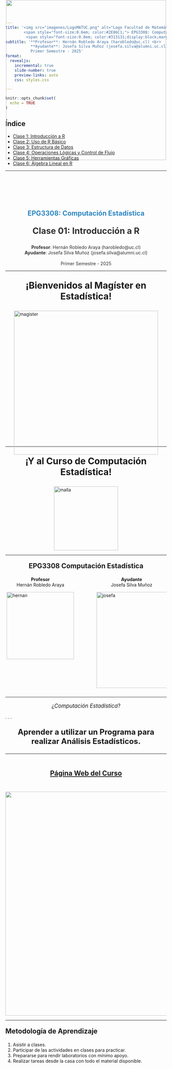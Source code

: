 ```yaml
---
title: '<img src="imagenes/LogoMATUC.png" alt="Logo Facultad de Matemáticas" style="width: 450px; margin-bottom: -40px;"/> <br>
        <span style="font-size:0.6em; color:#2E86C1;"> EPG3308: Computación Estadística </span> <br>
         <span style="font-size:0.8em; color:#313131;display:block;margin-bottom:40px;"> Diapositivas del Curso </span>' 
subtitle: '**Profesor**: Hernán Robledo Araya (harobledo@uc.cl) <br>
           **Ayudante**: Josefa Silva Muñoz (josefa.silva@alumni.uc.cl) <br> <br> 
           Primer Semestre - 2025'
format:
  revealjs: 
    incremental: true 
    slide-number: true
    preview-links: auto
    css: styles.css 

---
```


```r
knitr::opts_chunk$set(
  echo = TRUE
)
```

## Índice

::: {.nonincremental}

- [Clase 1: Introducción a R](#clase1)
- [Clase 2: Uso de R Básico](#clase2)
- [Clase 3: Estructura de Datos](#clase3)
- [Clase 4: Operaciones Lógicas y Control de Flujo](#clase4)
- [Clase 5: Herramientas Gráficas](#clase5)
- [Clase 6: Álgebra Lineal en R](#clase6)

:::


--------------------------------------------------------------------------------

::: {#clase1}

<img src="imagenes/LogoMATUC.png"
     style="position: absolute;
            top: 0;
            left: 50%;
            transform: translateX(-50%);
            width: 500px;" />
  
<br><br><br><br><br>

<div style = "text-align: center; font-size:1.5em;color:#2E86C1">
**EPG3308: Computación Estadística**
</div>
<div style = "text-align: center; font-size:1.9em;color:#313131">
**Clase 01: Introducción a R**
</div>

<div style = "text-align: center; font-size:1em;color:#313131">
**Profesor**: Hernán Robledo Araya (harobledo@uc.cl)<br> 
**Ayudante**: Josefa Silva Muñoz (josefa.silva@alumni.uc.cl) <br> <br> 
Primer Semestre - 2025

</div>
           
:::

--------------------------------------------------------------------------------



<div style="text-align: center;font-size:2em">
<b> ¡Bienvenidos al Magíster en Estadística! </b>
</div>

<img src="imagenes/magister.jpg" alt="magister" style="width: 450px; margin-bottom: -40px; display: block; margin-left: auto; margin-right: auto;"/>


--------------------------------------------------------------------------------

<div style="text-align: center;font-size:2em">
<b> ¡Y al Curso de Computación Estadística! </b>
</div>

<img src="imagenes/malla.png" alt="malla" style="width:200px; display: block; margin-left: auto; margin-right: auto;"/>

------------------------------------------------------------------------------------------------------------

<div style="text-align: center;font-size:1.5em">
<b> EPG3308 Computación Estadística </b>
</div>

::: columns
::: {.column width="45%"}

<div style="text-align: center;font-size:1em"> <b> Profesor  </b> <br> Hernán Robledo Araya </div>

<img src="imagenes/Hernan.jpg" alt="hernan" style="width:210px; display: block; margin-left: auto; margin-right: auto;"/>

:::

::: {.column width="5%"}
:::

::: {.column width="45%"}

<div style="text-align: center;font-size:1em"> <b> Ayudante </b> <br>  Josefa Silva Muñoz</div>

<img src="imagenes/Josefa.jpeg" alt="josefa" style="width:300px; display: block; margin-left: auto; margin-right: auto;"/>

:::
:::

------------------------------------------------------------------------------------------------------------

<div style="text-align: center; font-size: 1.2em;"> 
  ¿<em>Computación Estadística</em>?
</div>

. . .

<div id="txbox" style="text-align: center; font-size: 1.7em;"> 
  <b> <span> Aprender a utilizar un Programa para realizar Análisis Estadísticos. </b>
</div>



------------------------------------------------------------------------------------------------------------

<br><br>
<div style="text-align: center;font-size:1.5em"> [<b> Página Web del Curso</b>](https://cursos.canvas.uc.cl/courses/83931) </div>
<br>

[<img src="imagenes/canvas.jpeg" style="width:700px; display: block; margin-left: auto; margin-right: auto;"/>](https://cursos.canvas.uc.cl/courses/83931)



------------------------------------------------------------------------------------------------------------

<div style="font-size: 1.5em;"> 
  <b> Metodología de Aprendizaje </b>
</div>

1. Asistir a clases.
2. Participar de las actividades en clases para practicar.
3. Prepararse para rendir laboratorios con mínimo apoyo.
4. Realizar tareas desde la casa con todo el material disponible.


## {background="#43464B" background-image="imagenes/statisticalcomputing.jpg"}

<div style="display: flex; text-align:center; justify-content: center; align-items: center; height: 100vh; color: white; font-size: 3.5em;">
  <b>Computación <br> Estadística</b>
</div>


------------------------------------------------------------------------------------------------------------

En **Estadística**,

* Recolectamos datos
* Organizamos datos
* Analizamos datos
* Interpretamos datos
* Inferimos sobre los fenómenos

. . .

¿Para qué?

. . .

<div style="text-align: center; font-size: 1.5em;"> 
  <b> Tomar Decisiones </b>
</div>


. . .

<div style="text-align: center; font-size: 1.2em;"> 
  ¡Necesitamos un programa para hacer todo esto!
</div>



------------------------------------------------------------------------------------------------------------

<div style="position: relative; height: 100vh; width: 100%; display: flex; justify-content: center; align-items: center;">
  ![](imagenes/spss){.absolute top="20" left="30" width="400" style="transform: rotate(-30deg);"}
  ![](imagenes/minitab){.absolute top="450" left="120" width="400" style="transform: rotate(-10deg);"}
  ![](imagenes/excel){.absolute top="-50" left="400" width="300" style="transform: rotate(5deg);"}
  ![](imagenes/python){.absolute top="250" left="80" width="500" style="transform: rotate(15deg);"}
  ![](imagenes/rstudio){.absolute top="520" left="520" width="450" style="transform: rotate(30deg);"}
  ![](imagenes/sas){.absolute top="200" left="560" width="400" style="transform: rotate(-30deg);"}
  ![](imagenes/stata){.absolute top="0" left="670" width="500" style="transform: rotate(35deg);"}
</div>

------------------------------------------------------------------------------------------------------------

<div style = "text-align: center; font-size:1.5em">
[**Formulario  de conocimientos de programas para estadística**](https://forms.office.com/r/eJrLidHJPu)
</div>


[<img src="imagenes/forms.png" style="width:700px; display: block; margin-left: auto; margin-right: auto;"/>](https://cursos.canvas.uc.cl/courses/83931)

------------------------------------------------------------------------------------------------------------

**En este curso veremos:** <br><br>

. . .

<img src="imagenes/Rlogo.png" style="width:700px; display: block; margin-left: auto; margin-right: auto;"/>

------------------------------------------------------------------------------------------------------------

<img src="imagenes/Rlogo.png" style="width:300px; display: block; margin-left: auto; margin-right: auto;"/>
<br>

<div style = "text-align: center; font-size:1.5em">
**R** es un *Lenguaje de Programación* diseñado específicamente para análisis estadístico.
</div>


------------------------------------------------------------------------------------------------------------

<div style = "text-align: center; font-size:1.5em">
Glosario de Programación
</div>

<section style="font-size: 0.9em;">

* ***Programación***: Acción y efecto de programar. 

* ***Programar***: Proceso de crear instrucciones para un computador de modo que este ejecute las instrucciones establecidas.

* ***Lenguaje de Programación***: dialecto específico utilizado para programar. 
  * *En Chile se habla español, como en R se habla en lenguaje... ¡R!*
  * El lienzo donde el programador escribe sus instrucciones es denominado ***Código*** o ***Script***.

* ***Sintaxis***: son las reglas del lenguaje de programación sobre cómo estructurar las *palabras* de este lenguaje para que sea funcional.

</section>

------------------------------------------------------------------------------------------------------------

**Dinámica de Programación**

<div style = "font-size:0.8em">
* Humano escribe código, 
  * Humano entrega código al programa (R en este caso),
    * Programa ejecuta las instrucciones correctamente.
      * Humano es feliz 😁
</div>

. . .

**Dinámica *Realista* de Programación**

<div style = "font-size:0.7em">
* Humano escribe código, 
  * Humano entrega código al programa,
    * Programa lo <span style = "color: red"> rechaza </span> por contener errores de escritura,
        * Humano entrega código corregido,
          * Programa vuelve a <span style = "color: red"> rechazar </span>,
            * Humano entrega código corregido,
              * Programa vuelve a <span style = "color: red"> rechazar </span>,
                * Humano entrega código corregido,
                  * Programa vuelve a <span style = "color: red"> rechazar </span>,
                    * Humano entrega código corregido,
</div>

------------------------------------------------------------------------------------------------------------

<div style = "text-align: center; font-size:1.5em">
Ejemplo de un **código** en R
</div>

<br>

. . . 

```r
notas <- c(5.1, 4.2, 6.3, 5.9)
promedio <- mean(notas)
print(paste("Nota Final en EPG3308:", promedio))

if(promedio < 4.0){
  print("¡Oh no! He reprobado el curso :( ")
} else{
  print("Facilito el curso :) ")
}
```

<br>

. . . 

<div style = "text-align: center; font-size:1.5em">
¿Qué hará este código?
</div>


------------------------------------------------------------------------------------------------------------

<img src="imagenes/Rlogo.png" style="width:200px; display: block; margin-left: auto; margin-right: auto;"/>
<div style = "text-align: center; font-size:1.5em">
**¿Por qué usar R?**
</div>

<div style = "font-size:0.7em">
1. **Es gratis.**
2. Liviano y disponible en múltiples plataformas.
3. Flexibilidad para construir procesos complejos.
4. Rápido y eficiente en ejecutar sus tareas.
5. Programa de *Código abierto*.
6. Herramientas básicas y avanzadas para manipulación de datos.
7. Herramientas básicas y avanzadas para estadística.
7. Comunidad construye nuevas librerías.
8. Poderosas herramientas gráficas.
</div>

------------------------------------------------------------------------------------------------------------

<div style = "text-align: center; font-size:1.5em">
¿Cómo se aprende a programar en <img src="imagenes/Rlogo.png" style="width:80px;"/> u otro lenguaje?
</div>
<br>


<div style = "font-size:0.9em">
1.  Aprendiendo la *sintaxis* y el dialecto del lenguaje de programación.
2. Familiarizándonos resolviendo tareas sencillas.
3. Resolviendo problemas interesantes.
4. <div style = "font-size:1.2em"> **¡Equivocándonos mil y un veces!** </div>
</div>

. . .

<div style="text-align: center; font-size:1.5em; color: #2E86C1;">
  **Corregir los errores enseña más que cien cursos**
</div>


------------------------------------------------------------------------------------------------------------

<div style="text-align: center; font-size: 1.5em;">
**Hoy aprender a programar es más fácil que nunca**
</div>

. . .

<div style="display: flex; justify-content: center; align-items: center;">
  <img src="imagenes/youtube.png" style="width: 350px; margin: 10px; align-self: center;">
  <img src="imagenes/w3school.png" style="width: 200px; margin: 10px; align-self: center;">
  <img src="imagenes/datacamp.png" style="width: 400px; margin: 10px; align-self: center;">
</div>

. . .

<div style="display: flex; justify-content: center; align-items: center;">
  <img src="imagenes/chatgpt.png" style="width: 320px; margin: 10px; align-self: center;">
  <img src="imagenes/copilot.png" style="width: 250px; margin: 10px; align-self: center;">
  <img src="imagenes/gemini.png" style="width: 300px; margin: 10px; align-self: center;">
</div>

------------------------------------------------------------------------------------------------------------

<div style="text-align: center; font-size: 1.5em;">
**¿Por qué usar R y no Python, o Julia, u otro lenguaje?**
</div>

::: {style="font-size:0.8em;"}
- Python requiere *librerías* extras para algunos procedimientos estadísticos básicos.
- R dispone de métodos estadísticos avanzados:
  - Modelos Lineales Generalizados
  - Análisis de Series de Tiempo
  - Métodos Bayesianos
:::

. . .

::: {.callout-note}
## Nota
Python o Julia siguen siendo excelentes opciones para estadística *clásica*.
:::

------------------------------------------------------------------------------------------------------------

<div style="text-align: center; font-size: 1.5em;">
**Instalar <img src="imagenes/Rlogo.png" style="width:90px;"/>**
</div>

<div style="text-align: center; font-size: 1.5em;">
[**Página Oficial**](https://www.r-project.org/)
</div>

<br>

<img src="imagenes/paginar.jpg" style="width:900px; display: block; margin-left: auto; margin-right: auto;"/>

. . .

![](imagenes/flecha.png){.absolute top="460" left="560" width="100" style="transform: rotate(-90deg);"}

------------------------------------------------------------------------------------------------------------

Escoger el *repositorio* chileno para descargar R. 

. . .

<div style="display: flex; justify-content: center; align-items: center;">
  <img src="imagenes/cran1.png" style="width: 600px; margin: 10px; align-self: center;">
</div>

. . .

![](imagenes/flecha.png){.absolute top="410" left="500" width="60" style="transform: rotate(90deg);"}

. . .

<div style="display: flex; justify-content: center; align-items: center;">
  <img src="imagenes/cran2.png" style="width: 700px; margin: 10px; align-self: center;">
</div>

. . .

![](imagenes/flecha.png){.absolute top="580" left="700" width="60" style="transform: rotate(-90deg);"}

------------------------------------------------------------------------------------------------------------

<div style="display: flex; justify-content: center; align-items: center;">
  <img src="imagenes/paginar2.png" style="width: 900px; margin: 10px; align-self: center;">
</div>

. . .

![](imagenes/flecha.png){.absolute top="140" left="360" width="120" style="transform: rotate(-90deg);"}


<br>

* Tras la descarga, instalar programa dejando opciones por defecto.
* En macOS, el procedimiento es equivalente.

------------------------------------------------------------------------------------------------------------

* Para abrir R, ingresar *R 4.3* en el buscador.

. . .

<div style="display: flex; justify-content: center; align-items: center;">
  <img src="imagenes/rbasico.png" style="width: 1200px; margin: 10px; align-self: center;">
</div>


------------------------------------------------------------------------------------------------------------

<div style="text-align: center; font-size: 1.5em;">
**Interfaz Gráfica mejorada para R**
</div>

![](https://posit.co/wp-content/themes/Posit/dist/images/site-share-image-25.png){.absolute top="70" left="250" width="600" style="transform: rotate(0deg);"}

![](https://bookdown.org/andersson_vargas/aprendiendo_r_studio_-_avm/Imagenes/RStudio-Logo-Flat.png){.absolute top="400" left="10" width="420" style="transform: rotate(0deg);"}

![](https://posit.cloud/images/posit-cloud.jpg){.absolute top="400" left="550" width="470" style="transform: rotate(0deg);"}

<br><br><br><br><br><br><br><br><br>
<div style="text-align: center; font-size: 1em;">
[**Página Web**](https://posit.co/download/rstudio-desktop/) &emsp;&emsp;&emsp;&emsp;&emsp;&emsp;&emsp;    [**Página Web**](https://client.login.posit.cloud/oauth/register?redirect=https%3A%2F%2Fclient.login.posit.cloud%2Foauth%2Flogin%3Fshow_auth%3D0%26show_login%3D0)
</div>

------------------------------------------------------------------------------------------------------------

![](https://bookdown.org/andersson_vargas/aprendiendo_r_studio_-_avm/Imagenes/RStudio-Logo-Flat.png){.absolute top="-20" left="400" width="200" style="transform: rotate(0deg);"}

![](imagenes/rstudio10.png){.absolute top="70" left="50" width="1000" style="transform: rotate(0deg);"}

. . .

![](imagenes/rstudio11.png){.absolute top="70" left="50" width="1000" style="transform: rotate(0deg);"}

------------------------------------------------------------------------------------------------------------

![](https://bookdown.org/andersson_vargas/aprendiendo_r_studio_-_avm/Imagenes/RStudio-Logo-Flat.png){.absolute top="-20" left="400" width="200" style="transform: rotate(0deg);"}

![](imagenes/rstudio2.png){.absolute top="80" left="100" width="900" style="transform: rotate(0deg);"}

. . .

![](imagenes/rstudio3.png){.absolute top="80" left="100" width="900" style="transform: rotate(0deg);"}

. . .

![](imagenes/rstudio4.png){.absolute top="80" left="100" width="900" style="transform: rotate(0deg);"}


## <span style="color: #28A745;">¡Actividad Bonificada!</span> {auto-animate="true"}
<div class="small-font"> <!-- Clase definida en styles.css -->

::: {.nonincremental}
1. Instale R y R Studio.
2. Desde R Studio, crear un nuevo código y guardarlo bajo algún nombre en alguna carpeta.
3. Dentro del código creado, escriba <b> comentarios </b> anteponiendo cada una con un símbolo #.

``` r
# !Esto es un comentario!
##### ¡Esto tambien es un comentario!
# Copiar desde el boton en la esqina superior derecha de este cuadro.
```

4. Escriba en el código lo que ha aprendido durante esta sesión y aquello que le causa curiosidad del curso.
5. Guarde el archivo y subir a Actividad Bonificada 1 en la sección de Tareas de Canvas.

:::

</div>

--------------------------------------------------------------------------------

::: {#clase2}

<img src="imagenes/LogoMATUC.png"
     style="position: absolute;
            top: 0;
            left: 50%;
            transform: translateX(-50%);
            width: 500px;" />
  
<br><br><br><br><br>

<div style = "text-align: center; font-size:1.5em;color:#2E86C1">
**EPG3308: Computación Estadística**
</div>
<div style = "text-align: center; font-size:1.9em;color:#313131">
**Clase 02: Uso de R Básico**
</div>

<div style = "text-align: center; font-size:1em;color:#313131">
**Profesor**: Hernán Robledo Araya (harobledo@uc.cl)<br> 
**Ayudante**: Josefa Silva Muñoz (josefa.silva@alumni.uc.cl) <br> <br> 
Primer Semestre - 2025

</div>
           
:::
           
         
----------

<div style = "text-align: center; font-size:1.5em">
¿Cómo se aprende a programar en <img src="imagenes/Rlogo.png" style="width:80px;"/> u otro lenguaje?
</div>
<br>

::: {.nonincremental}
<div style = "font-size:0.9em">
1.  Aprendiendo la *sintaxis* y el dialecto del lenguaje de programación.
2. Familiarizándonos resolviendo tareas sencillas.
3. Resolviendo problemas interesantes.
4. <div style = "font-size:1.2em"> **¡Equivocándonos mil y un veces!** </div>
</div>
:::

--------------------------------------------------------------------------------

<div style = "text-align: center; font-size:1.5em">
**Como ejecutar código en R**
</div>
<br> 

![](imagenes/0020_CodigoR.png){.absolute top="110" left="100" width="600" style="transform: rotate(0deg);"}

. . .

![](imagenes/0021_CodigoR.png){.absolute top="110" left="100" width="600" style="transform: rotate(0deg);"}

<br><br><br><br><br><br><br><br><br>

. . . 

<div style = "text-align: center; font-size:0.8em">
* **Atajo del Teclado: ** Control + Enter
* Para código escrito en Consola tan solo presionar Enter.
</div>


## {background="#43464B" background-image="imagenes/statisticalcomputing2.jpg"}

<div style="display: flex; text-align:center; justify-content: center; align-items: center; height: 100vh; color: white; font-size: 3.5em;">
  <b>  R La Calculadora </b>
</div>

--------------------------------------------------------------------------------

<div style = "text-align: center; font-size:1.5em">
**R como Calculadora**
</div>

**Suma con + y Resta con -**
```r
1 + 1

10 + 20

-5 + 50

10 - 2

5 - 5

-1 - 10 - 100
```

--------------------------------------------------------------------------------

<div style = "text-align: center; font-size:1.5em">
**R como Calculadora**
</div>

**Multiplicación y División**
```r
-5 * 6

3 / -2
```

**Potencias y Raíces**
```r
2**2 

-1^2

2^(1/2) # Raíz cuadrada

sqrt(-1) # NaN = Not a Number
```

-------------------------------------------------------------------------------- 

<div style = "text-align: center; font-size:1.5em">
**R como Calculadora**
</div>

<div style = "font-size:0.8em">
* El orden en que se aplican las operaciones sigue las reglas de la matemática.
  * Usar paréntesis `()` para agrupar sus operaciones y salir de duda.
  
<br>

* Orden:
  1. Paréntesis
  2. Exponenciación y raíces
  3. Multiplicación y división (de izquierda a derecha)
  4. Suma y resta
</div>

--------------------------------------------------------------------------------

<div style = "text-align: center; font-size:1.5em">
**R como Calculadora**
</div>

::: {.nonincremental}

<div style = "font-size:0.8em">
* El orden en que se aplican las operaciones sigue las reglas de la matemática.
  * Usar paréntesis `()` para agrupar sus operaciones y salir de duda.
</div>

:::

. . .

```r
1 + 2 * 2
1 + (2 * 2)
```

<br>

. . .

```r
-1 * 2^3
-1 * (2^3)
```

-------------------------------------------------------------------------------- 

::: {.nonincremental}

<div style = "text-align: center; font-size:1.5em">
**R como Calculadora**
</div>

<div style = "font-size:0.8em">
* El orden en que se aplican las operaciones sigue las reglas de la matemática.
  * Usar paréntesis `()` para agrupar sus operaciones y salir de duda.
</div>
:::

```r
3 - 2 / 5 * 5
3 - ( (2 / 5) * 5 )
```

. . .

<br>

```r
-5 / 7 + 2 * 2
(-5 / 7) + (2 * 2)

```

--------------------------------------------------------------------------------

<div style = "text-align: center; font-size:1.3em">
**¡Actividad de Cinco Minutos!**
</div>

::: {.nonincremental}

<div style = "font-size:0.8em">
1. Transforme a grados Farenheit los 26 grados Celsius pronosticados para mañana.

$$F = 32 + C \times \frac{9}{5}$$
2. Si usted obtuvo un promedio de notas de laboratorios de $3.5$, un promedio de tareas de $4.2$, y un examen de $4.5$, ¿aprueba el curso?

</div>

:::

--------------------------------------------------------------------------------

<div style = "text-align: center; font-size:1.3em">
**¡Actividad de Cinco Minutos!**
</div>

::: {.nonincremental}

<div style = "font-size:0.7em">

3. Sea $p$ el puntaje obtenido en una evaluación que tiene $p_{max}$ puntos como máximo. La nota que un estudiante obtiene bajo cualquier porcentaje de exigencia $Ex$ se calcula como sigue:

* Si se obtiene un puntaje $p < E\cdot p_{max}$, 
$$\text{Nota} = 1 + 3\cdot\frac{1}{Ex}\cdot\frac{p}{p_{max}}.$$

* Mientras que si se obtiene un puntaje $p \geq E \cdot p_{max}$,
$$\text{Nota} = 4 + 3\cdot\frac{p - Ex \cdot p_{max}}{p_{max}\cdot ( 1- Ex)}.$$

¿Qué nota obtuvo usted si obtuvo 25 puntos en una prueba de 30 puntos como máximo bajo una exigencia del 80%?

</div>

:::

--------------------------------------------------------------------------------

<div style = "text-align: center; font-size:1.3em">
**¡Actividad de Cinco Minutos!**
</div>

::: {.nonincremental}

<div style = "font-size:0.8em">

4. (para conocedores de funciones y condicionales) Construya una función que entregue la nota obtenida en una evaluación tras recibir como argumentos el puntaje obtenido, el puntaje total de la evaluación, y el porcentaje de exigencia.  

* Explore las escalas de notas bajo el 50%, 60%, y 70%.

</div>

:::

--------------------------------------------------------------------------------

![](imagenes/0022_NotasEx.png){.absolute top="110" left="100" width="900" style="transform: rotate(0deg);"}
Fuente: [J. Pumarino](https://escaladenotas.cl/)


## {background="#43464B" background-image="imagenes/statisticalcomputing2.jpg"}

<div style="display: flex; text-align:center; justify-content: center; align-items: center; height: 100vh; color: white; font-size: 3.5em;">
  <b> Texto en R</b>
</div>

--------------------------------------------------------------------------------

<div style = "text-align: center; font-size:1.5em">
**Escribir e Imprimir Texto en Consola**
</div>

. . .

```r
### ¡Este codigo hace calculos muy importantes!

# Operacion 1
#                    Operacion 2
#         Operacion 3
#             .
#             .     Operacion hecha con IA
#  Error parcheado           
#             .
#             .
#          Operacion 500.

 
# Anunciar finalizacion con exito del proceso:
print("¡Proceso terminado!")

```

--------------------------------------------------------------------------------

<div style = "font-size:1.5em">
Sintaxis para **texto**
</div>



* Todo carácter que deseen utilizarse como texto se escribe entre **comillas dobles** o entre comillas simples.

. . .

```r
"¡Hola mundo!"

'¡Tambien sirvo con comillas simples!'

"19.792.578-5"

"(5 + 3/2)^2"

'print("¡Hola mundo!")'

```

. . .

- Texto así no tiene mayor uso.
- Comunicar a un lector de código a través de comentario:

. . .

```r
## ¡Recorre este código cuan ave aletea en la vastedad!
```


--------------------------------------------------------------------------------

**Impresión de texto en consola**

* **Función `cat()`**: concatena texto e imprime en la consola.
  * `cat` de concatena.
  
. . .

```r
cat("¡Hola mundo!")
```

. . .

<br>

```r
# Una coma separa cada texto, que luego la funcion los une en uno solo.
cat("Este es uno de" , "mis primeros textos" , "impresos.") 

```

. . .

<br>

```r
cat("(5 + 3/2)^2")
```

<br>

--------------------------------------------------------------------------------

```r
cat(No se me ocurre qué más decir)
```

. . . 

<br>

```r
cat("Mi nota es \n 1 + 6*(7.2/10) =", 1 + 6*(7.2/10))
```

<div style = "font-size: 0.8em">
* Notar que `\n` hace un salto de línea.
* Notar que puede recibir una operación e imprime el resultado.
</div>

. . . 


```r
cat('El resultado de la operacion es = ', mil)
```

. . . 


```r
cat('El resultado de la operacion es =', 1000
```

--------------------------------------------------------------------------------

`cat()` es una *función*.

  * Internamente ejecuta un procedimiento que puede depender o no de los elementos entregados por el usuario. 
    * **Argumentos de una función**: lo que debe recibir para que una función funcione.

. . . 

```r
cat(Argumento 1, Argumento 2, Argumento 3, ...)
```

<br>

. . . 

```r
cat("En", "la", "clase","de", "hoy", "veremos", "la", "funcion","cat")
```

--------------------------------------------------------------------------------

**Función `print(x)`**: si `x` es texto, (sólo) lo imprime. Si `x` es otro objeto, imprime los atributos definidos a ser impresos.

* Es menos flexible que `cat` para manipular texto.

. . .

```r
print("¡Jelou Mundo!")
```

<br>

. . .

```r
print(cat) # Imprime el codigo de cat.
```

<br>

. . . 

```r
print("Este es uno de" , "mis primeros textos" , "impresos.")
```

--------------------------------------------------------------------------------

**Función `paste(x, y,...)`**: pega los textos `x` y `y` separándolos por un espacio.

<div style = "font-size: 0.8em">
* Similar a `cat`, pero `cat` sólo imprime y devuelve texto impreso.
</div>

. . .

```r
Texto1 <- "Este es mi texto"
Texto2 <- "y de nadie más!"
```

<br>

. . .

```r
TextoUnido <- cat(Texto1, Texto2)

print(TextoUnido) # No lo guarda!!
```

. . .

```r
TextoUnido <- paste(Texto1, Texto2)
print(TextoUnido)
```


--------------------------------------------------------------------------------

::: {.nonincremental}

<div style = "text-align: center; font-size:1.3em">
**¡Actividad de Cinco Minutos!**
</div>

1. Usando `cat`, concatene en una única frase el siguiente poema de Pablo Neruda:

<div style = "text-align: center; font-size:0.9em">
**Punto**

*No hay espacio más ancho que el dolor,*

*no hay universo como aquel que sangra.*
</div>

2. En un único `cat` y con todo el poema en un único texto, use `\n` para que al imprimir el poema en la consola se haga un salto de línea tras la coma del poema. Observe qué ocurre si usa `print` para imprimir el mismo texto.

:::

--------------------------------------------------------------------------------

::: {.nonincremental}

<div style = "text-align: center; font-size:1.3em">
**¡Actividad de Cinco Minutos!**
</div>

3. En un único `cat` y con todo el poema en un único texto, use `\n` para que al imprimir el poema en la consola se haga un salto de línea tras cada salto incluido por el poeta.

<div style = "text-align: center; font-size:0.9em">
**Océano**

*Cuerpo más puro que una ola,*

*sal que lava la línea,*

*y el ave lúcida*

*volando sin raíces.*
</div>
:::

## {background="#43464B" background-image="imagenes/statisticalcomputing2.jpg"}

<div style="display: flex; text-align:center; justify-content: center; align-items: center; height: 100vh; color: white; font-size: 3.5em;">
  <b> Creando Objetos en R</b>
</div>

--------------------------------------------------------------------------------

* Definir cantidades que puedan ser operadas posteriormente en el código.
* Sintaxis:

. . .

<div style = "text-align: center; font-size:1em">

`Nombre <- Elemento Almacenado como "Nombre" `

</div>

. . .

```r
FondosTotales <- 2234031
##    Se gasto 120000 en impresiones
##                     Se gastaron 120000 en renovacion de equipos
##                     Se gastaron 30000 en chocmans
##   Ingresaron 944000 por pago de clientes
##              .
##              .
##        Otras operaciones importantes
##              .
print(FondosTotales)
```

```r
FondosTotales <- -25900
print(FondosTotales)
```

* Objeto ```FondosTotales``` recibió cambios (ficticios) y tiene nuevo valor.

--------------------------------------------------------------------------------

* Se puede usar `=` en vez de `<-` pero puede llevar a confusiones.

* Definir objetos **mejora la legibilidad del código.**

. . .


<div style = "text-align: center; font-size:1em">
Sin objetos definidos
</div>

```r
print(4 + 3 * (25 - 0.80*30)/(30 * (1 - 0.80)))
```

. . .


<div style = "text-align: center; font-size:1em">
Con objetos definidos
</div>

```r
puntaje <- 25
puntajeMax <- 30
Exigencia <- 0.80

Nota <- 4 + 3 * (puntaje - Exigencia*puntajeMax)/(puntajeMax * (1 - Exigencia))
print(Nota)
```


--------------------------------------------------------------------------------

Acerca nombres para objetos:

* No pueden tener espacios dentro del nombre. Ej: `mi objeto <- 5`

* No pueden llevar ciertos carácteres especiales. Ej: `valor$ <- 5`, `valor& <- 5`

* No pueden iniciar con un número. ej: `1objeto <- 5`

* Se recomienda no usar palabras reservadas para otras funciones u otros objetos. Ej: `print <- 5`

--------------------------------------------------------------------------------

¡Nombres de los objetos son sensible a mayúsculas y otras puntuaciones!

. . .

```r
Valor <- 1000
TEXTO <- "Esto es un texto!"
datos_2 <- mtcars # Tabla de Datos guardada en R.
lstas <- list()
secuencias  <- c(10, 400, 200, 500)

print(valor)
print(texto)
print(datos2)
print(listas)
print(secuencia)
```



--------------------------------------------------------------------------------

**Buenas prácticas para asignación de nombres**

1. Usar nombres descriptivos.

. . .

```r
a <- 4.3 # ¿?
NotaTarea1 <- 4.3
```

2. Usar sólo una convención de nombramiento para todo el código:

* *Camel Case*: `nombreObjeto`
* *Snake Case*: `nombre_objeto`
* *Pascal Case*: `NombreObjeto`

3. Evitar abreviaciones vagamente informativas. Ej: `var1`, `a1`, etc.

--------------------------------------------------------------------------------

4. Usar patrones coherentes en el código.

. . .

```r
total_ventas <- 1000
ventas_totales <- 1000 # Se rotó la posición de totales! Malo.
```



5. Añadir contexto si hace falta.

. . .

```r
venta <- 200  # ¿?
ventaDiaria <- 2
ventaAnual <- 1000
```

6. Usar prefijos o sufijos para caracterizar.

. . .

```r
tabla_ventas
vector_productosVendidos
valor_dineroRestante
```

7. ¡Cualquier otra cosa que ayude a le legibilidad!


## {background="#43464B" background-image="imagenes/statisticalcomputing2.jpg"}

<div style="display: flex; text-align:center; justify-content: center; align-items: center; height: 100vh; color: white; font-size: 3.5em;">
  <b> Funciones en R</b>
</div>


--------------------------------------------------------------------------------

**Funciones**: bloque de código que posee un nombre asignado y realiza una tarea específica.


[<span style = "font-size:0.7em"> Fuente de Imágen </span> ](https://www.saludolearning.in/topics/c/user-defined-functions-in-c/)
![](https://scaler.com/topics/images/what-is-a-function.webp){width=70% fig-align="center"}

. . .


<div style = "font-size:0.8em">
  * Usualmente recibe de entrada elementos que definen el proceso a realizar.
    * Los *Argumentos* de la función son estos objetos.
  * Puede o no entregar un objeto de salida.
</div>





--------------------------------------------------------------------------------

<div style = "font-size:1.4em">

**Sintaxis para crear funciones**

</div>

<div style = "font-size:1.3em">

```r
NombreFuncion <- function(Argumento1, Argumento2, ..., ArgumentoK){
  
  return(Objeto) # Opcional
}

## Ejecutando la funcion:
NombreFuncion(Argumento1 = ..., Argumento2 = ...)
```

</div>

--------------------------------------------------------------------------------

<div style = "font-size:1.4em">

**Sintaxis para crear funciones**

</div>

<div style = "font-size:1.3em">

```r
NombreFuncion <- function(Argumento1, Argumento2, ...){
  
  ## No dar ningun argumento tambien es opcion.
  
  ## Aqui dentro se escriben todo el procedimiento
  ## que se desea ejecutar cuando NombreFuncion es llamada.
  
  ## Si se desea que la funcion retorne un 
  ## objeto tras su ejecucion:
  return(Objeto)
  
  ## Tambien es opcion que no entregue nada.
}
```

</div>

--------------------------------------------------------------------------------

* Considere la función `Funcion(Argumento, X_Y, Z)`. 

* Suponga, para este caso, que para que la función *funcione*, los tres argumentos deben recibir valores numéricos. 

* Cualquiera de las siguientes opciones son sintaxis válidas en R:

. . .

```r
Funcion(100, 200, 300)

Funcion(Argumento = 100, X_Y = 200, Z = 300)

Funcion(Arg = 100, X = 200, Z = 300)

Funcion(A = 100, 200, 300)
```

--------------------------------------------------------------------------------

**Ejemplos:**

. . .

::: {.nonincremental}

1. Función que imprime el poema de Neruda cuando es llamada.


```r
Poema <- function(){
  cat("No hay espacio más ancho que el dolor, \nno hay universo como aquel que sangra.")
}
```
<br>

```r
Poema()
```

:::


--------------------------------------------------------------------------------

::: {.nonincremental}

**Ejemplos:**

2. Función que transforma grados Celsius a Farenheit.

```r
CelsiusFarenheit <- function(Celsius){
  Farenheit <- 32 + Celsius * 9/5
  
  Salida <- paste(Celsius, "grados Celsius son", Farenheit, "grados Farenheit.")
  return(Salida)
  
}
```

```r
CelsiusFarenheit(0) # Congelamiento del agua
CelsiusFarenheit(Celsius = 30)
CelsiusFarenheit(C = 100)  # Ebullicion  del agua
CelsiusFarenheit(C = 220)  # Temperatura para hornear un pancito
```

:::

--------------------------------------------------------------------------------

::: {.nonincremental}

**Ejemplos:**

3. Funcion que calcula el promedio entre los cuatro laboratorios de este curso.

```r
PromedioLaboratorios <- function(Lab1, Lab2, Lab3, Lab4){
  
  Promedio <- (Lab1 + Lab2 + Lab3 + Lab4)/4
  
  Promedio # Equivalente a solo escribir return(Promedio)
}
```

```r
PromedioLaboratorios(1.0, 7.0, 6.0, 5.5)
PromedioLaboratorios(6.0, 5.4, 7.0, 4.3)
PromedioLaboratorios(7.0, 7.0, 6.0, 7.0)
```
:::


--------------------------------------------------------------------------------

<span style="font-size:1.4em; color: #28A745;"> **¡Actividad Bonificada!** </span> 

<div style="font-size:0.9em"> 
1. Construya una función que reciba de argumentos las notas de la Tarea 1 y 2 y entregue como salida el mensaje *Promedio de Laboratorios = NOTA OBTENIDA*.

2. Construya una funcion que reciba de argumentos las notas de los laboratorios 1, 2, 3, y 4, las tareas 1 y 2, y el examen, y que calcule la nota final del curso. La nota final debe entregarla junto a un mensaje acorde.

3. Muestre evidencia de que realizó el resto de actividades de esta clase.

  * *Basta responder hasta aquí para haber completado la actividad bonificada.*

. . .

Continúa....

</div>

--------------------------------------------------------------------------------

<span style="font-size:1.4em; color: #28A745;"> **¡Actividad Bonificada!** </span> 

<div style="font-size:0.9em"> 
3. Escriba una función que tome como argumentos una nota y un porcentaje de exigencia, y que devuelva la nota ajustada a un nuevo porcentaje de exigencia, asumiendo que la nota original corresponde a un 50% de exigencia.

4. Escriba una función que reciba tantos argumentos como evaluaciones haya en el curso, además de un porcentaje de exigencia. La función deberá recalcular la nota final del curso ajustándola al porcentaje de exigencia indicado, asumiendo que las evaluaciones originales corresponden a un 50% de exigencia.

</div>

## {background="#43464B" background-image="imagenes/statisticalcomputing2.jpg"}

<div style="display: flex; text-align:center; justify-content: center; align-items: center; height: 100vh; color: white; font-size: 3.5em;">
  <b> Estructura de Datos en R </b>
</div>

--------------------------------------------------------------------------------

* Sabemos añadir un único elemento a un objeto

. . .

```r
notaEstudiante1 <- 5.4
notaEstudiante2 <- 6.0
```

* Quisiéramos añadir múltiples elementos a un único objeto.

. . .

<div style = "text-align:center;font-size:1.2em">
**Vectores de Datos**
</div>

* Función `c()` (combine) para crear y guardar un vector:

. . .

<div style = "text-align: center; font-size:1em">
`Nombre <- c(Elemento1, Elemen2, Elem3, ...)`
</div>

* Ejemplo:

. . .

```r
NotasEPG3308 <- c(7.0, 6.9, 7.0, 6.9, 6.8, 7.0)
Estudiantes <- c("Hernan", "Andrea", "Ximena", "Miguel")
```


--------------------------------------------------------------------------------

* Es posible asignarle un nombre a los elementos del vector:

. . .

```r
Asistencia <- c("Hernan" = 1, "Andrea" = 0, 1, 1)
print(Asistencia)
```

* Si un vector trae sólo números, R lo identificará como un *vector numérico*:

. . .

```r
NotasEPG3308 <- c(7.0, 6.9, 7.0, 6.9, 6.8, 7.0)
class(NotasEPG3308) # Funcion class() devuelve la "clase" (tipo de objeto).
```

* Basta con que haya un elemento que sea carácter/texto para que el vector completo se transforme a texto.

. . .

```r
NotasEPG3308 <- c(7.0, 6.9, 7.0, 6.9, 6.8, "7.0")
class(NotasEPG3308) 
```

--------------------------------------------------------------------------------

**Funciones útiles de R para crear vectores**:

* `a:b`: crea secuencia de números enteros desde `a` hasta `b`.

. . .

```r
1:10
0:5
-10:-2
-5:-8
```

* `seq(from, to, by, ...)`: crea secuencia numérica desde `from` hasta `to` dando saltos de según `by`.

. . . 
```r
seq(from = 1, to = 10, by = 1)
seq(from = 1, to = 100, by = 10)
seq(from = 1, to = -10, by = -2)
seq(from = 1, to = 100, length.out = 15) # length.out en vez de by para solicitar largo de secuencia
```

--------------------------------------------------------------------------------

**Funciones útiles de R para crear vectores**:

* `rep(x, times, length.out, each)`: repite el o los valores `x` dependiendo de si se entrega `times`, `length.out`, o `each`.
  * `times`: repite `x` un número `times` de veces.

. . .   

<br>

```r
rep(x = 1, times = 4)
rep(x = c(1,2), times = 4)
```

--------------------------------------------------------------------------------

`rep(x, times, length.out, each)`: 

  * `each`: repite cada elemento de `x` un número `each` de veces.

. . .

```r
rep(x = 1, each = 4)
rep(x = c(1,2), each = 4)
```

<br>

* `length.out`: repite `x` hasta que vector sea de largo `length.out`.
  
. . .

```r
rep(x = 1, length.out = 4)
rep(x = c(1,2), length.out = 4)
```

--------------------------------------------------------------------------------

<div style = "text-align: center; font-size:1.5em">
**Ayuda de R**
</div>

<div style = "text-align: center; font-size:1em">
`help(funcion)` - `?funcion`
</div>



![](imagenes/0024_ayudaR.png){width=800 fig-align="center"}

--------------------------------------------------------------------------------

<div style = "text-align: center; font-size:1.1em">
**Estructura de Documentación de Ayuda**
</div>


![](imagenes/0025_ayudaR2.png){width=150% fig-align="center"}



----------------------------------

::: {#clase3}

<img src="imagenes/LogoMATUC.png"
     style="position: absolute;
            top: 0;
            left: 50%;
            transform: translateX(-50%);
            width: 500px;" />
  
<br><br><br><br><br>

<div style = "text-align: center; font-size:1.5em;color:#2E86C1">
**EPG3308: Computación Estadística**
</div>
<div style = "text-align: center; font-size:1.9em;color:#313131">
**Clase 03: Estructura de Datos**
</div>

<div style = "text-align: center; font-size:1em;color:#313131">
**Profesor**: Hernán Robledo Araya (harobledo@uc.cl)<br> 
**Ayudante**: Josefa Silva Muñoz (josefa.silva@alumni.uc.cl) <br> <br> 
Primer Semestre - 2025

</div>
           
:::
            
         
--------------------------------------------------------------------------------

<div style = "font-size:1.5em">
**Hoy veremos:**
</div>

1. Operaciones con Vectores
2. Matrices y Operaciones con Matrices
3. Listas y Operaciones con Matrices
4. Cuadros de Datos (Data Frames)
5. Lectura de Datos

--------------------------------------------------------------------------------

<div style = "text-align:center;font-size:1.2em">
**1. Vectores de Datos**
</div>

* Función `c()` (combine) para crear y guardar un vector:

. . .

<div style = "text-align: center; font-size:1em">
`Nombre <- c(Elemento1, Elemen2, Elem3, ...)`
</div>

. . .

* Funciones: `seq` y `rep`.

. . .

**Veremos:**

1. Acceder a elementos
2. Funciones para vectores
3. Matemática Vectorizada
4. Cálculos Matemáticos

--------------------------------------------------------------------------------

* Acceso a elementos de vector con `vector[posicion]`:

* Acceder a un único elemento:

. . .

```r
Notas <- c(4.0, 4.5, 4.7, 5.2, 6.0, 7.0)

Notas[1] # Primer elemento
Notas[2] # Segundo elemento
```

* Acceder a múltiples elementos: vector de índices.

. . .

```r
indices <- c(1,2)
Notas[indices]

indices <- c(3,6)
Notas[indices]
```

--------------------------------------------------------------------------------

::: {.nonincremental}

* Acceso a elementos de vector con `vector[posicion]`:

:::

* Todos excepto un elemento: `vector[-posicion]`

. . .

```r
Notas[-1] # Todos excepto primer elemento
Notas[-6] # Todos excepto sexto elemento
```

* Acceder a todos excepto un subconjunto:

. . .

```r
indices <- c(1,2)
Notas[-indices] # Elementos 3, 4, 5 y 6 

pares <- seq(2,6,2)
Notas[pares]

```

--------------------------------------------------------------------------------

<div style = "font-size:1.2em">
**Modificar o añadir elementos de un vector**
</div>

. . .

<div style = "text-align: center; font-size:1em">
vector[indices] <- vector2
</div>

. . .

```r
vec <- c() # Vector vacío
vec # Equivalente a hacer print(vec1)
vec[1] <- 4.5
vec
```

. . .

```r
vec[5] <- 6.0
vec
```

. . .

```r
vec[2:4] <- c(5.0, 5.1, 5.2)
vec
```

. . .

```r
vec[c(1, 5, 8:9)] <- 1 # Reemplazar todo por valor 1
vec
```

--------------------------------------------------------------------------------

<div style = "font-size:1.2em">
**Funciones útiles**:
</div>

<div style = "font-size:0.8em">
* `length(vector)`: entrega el numero de elementos contando NAs.
* `sort(vector)`: ordena los elementos del vector.
* `rank(vector)`: entrega el ranking de los elementos según su valor.
* `rev(vector)`: invierte el orden de los elementos del vector.
* `unique(vector)`: entrega un vector en que se eliminan los valores repetidos de `vector`.
* `table(vector)`: tabla de frecuencia de los elementos de `vector`.
</div>


. . .

::: {.callout-tip}
Tip: Cuando necesiten hacer algo específico pregúntense: 

<div style = "text-align:center;font-size:1.2em">
***¿existe una función que ya lo haga?***
</div>

:::

--------------------------------------------------------------------------------

<div style = "font-size:1.2em">
**Matemática con Vectores**:
</div>

<div style = "font-size:0.8em">
* Sumas, restas, productos, divisiones, potencias y otras operaciones sí funcionan entre vectores.

* **Operación entre Vector y Escalar**

</div>

. . .

```r
vec <- c(1, 2, 4)
vec^2
```

<div style = "font-size:0.8em">
* **Operación entre Escalar y Vector**
</div>
. . .

```r
vec <- c(1, 2, 4)
5^vec
```

<div style = "font-size:0.8em">
* **Operación entre Vector y Vector**
</div>
. . .

```r
vec1 <- c(1, 2, 3);   vec2 <- c(0, 1, 2)
vec1 ^ vec2
```


--------------------------------------------------------------------------------

* Esta cualidad de R es llamada *Cálculos Vectorizados*.

* Más eficientes que recorrer cada elemento, aplicar la operación deseada, y continuar con el siguiente elemento.

. . .

```r
mivector <- c(4.8, 5.3, 3.8, 6.1, 3.9, 4.4, 2.6, 1.8, 0.4, 0.5)

## Funcion que eleva al cuadrado cada elemento de un vector
vectoralcuadrado <- function(){
  resultado <- c()
  for(i in 1:10){
    resultado[i] <- mivector[i]^2
  }
  return(resultado)
}

## Comparacion en nanosegundos de tiempos de computo entre
## calculo vectorizado y escalar
microbenchmark::microbenchmark(mivector^2, vectoralcuadrado(), times = 1000)
```


--------------------------------------------------------------------------------

<div style = "font-size:1.2em">
**Reciclaje de elementos**:
</div>

* Cuando se aplica una operación entre vectores de distintos tamaños, R comienza a reciclar elementos del vector más corto.

. . .

```r
vec1 <- 1:20 # Vector de largo 20
vec2 <- rep(c(0,1), times = 5) # Vector de largo 10

length(vec1*vec2)
vec1*vec2

```

. . .

::: {.callout-warning}
## Advertencia
Preferir no reciclar. Operar con vectores de igual tamaño.
:::

--------------------------------------------------------------------------------

<div style = "font-size:1.2em">
**Matemática con Vectores**
</div>

<div style = "font-size:0.8em">
* `sum(vector)`: Calcula la suma de todos los elementos.
* `prod(vector)`: Calcula el producto de todos los elementos.
* `mean(vector)`: Calcula el promedio entre los elementos.
* `median(vector)`: Encuentra la mediana de los elementos.
* `var(vector)`: Calcula la varianza del vector.
* `sd(vector)`: Calcula la desviación estándar.
* `summary(vector)`: calcula múltiples estadísticas descriptivas.
* `min(vector)`: Encuentra el valor mínimo.
* `max(vector)`: Encuentra el valor máximo.
* `quartile(vector, prob)`: entrega el cuartil que acumula `prob` del vector dado.
</div>




--------------------------------------------------------------------------------

<div style = "text-align: center; font-size:1.3em">
**¡Actividad de Diez Minutos!**
</div>

::: {.nonincremental}

<div style = "font-size:0.8em">

El archivo `DataC03.RData` se carga con el comando `load("DataC03.RData")` y contiene tres vectores con información de una muestra de estudiantes y sus puntajes en una prueba de competencias matemáticas. Los vectores tienen los nombres `edad`, `comuna` y `puntuacion`.

1. Corrija el registro de la posición 97 en edad. Cree un nuevo cetor llamado `edad2`. ¿Habrá otro valor mal codificado?

2. Siguiendo las recomendaciones de asignaciones de nombres a objetos, cree tres vectores con las edades de los estudiantes y tres vectores con las puntuaciones, agrupados por comuna.

</div>
:::

--------------------------------------------------------------------------------

<div style = "text-align: center; font-size:1.3em">
**¡Actividad de Diez Minutos!**
</div>

::: {.nonincremental}

3. Calcule estadísticas descriptivas (promedio, mediana, desviación estándar, mínimo y máximo) de las edades de los estudiantes agrupadas por comuna.

4. Calcule estadísticas descriptivas (promedio, mediana, desviación estándar, mínimo y máximo) de las puntuaciones obtenidas por los estudiantes agrupadas por comuna.

:::

--------------------------------------------------------------------------------

<div style = "text-align: center; font-size:1.5em">
**2. Matrices**
</div>

* Arreglo bidimensional (tienen filas y columnas) de datos.

. . .

<div style = "text-align: center; font-size:0.8em">

$$
\begin{pmatrix}
3 & 17 & 8 & 12 \\
15 & 4 & 22 & 7 \\
9 & 6 & 13 & 19 \\
\end{pmatrix}
$$

</div>

* Usadas en matemáticas (y estadística) para formalizar cálculos de múltiples números.

. . .

::: {.callout-note}
Un vector es una matriz de una única columna.
:::


--------------------------------------------------------------------------------

<div style = "text-align: center; font-size:1.5em">
**2. Matrices**
</div>

. . .

`matrix(vector, nrow, ncol, byrow)`: crea una función en base a `vector` con `nrow` filas, `ncol` columnas, y rellenada por filas o columnas según `byrow`.

. . .

$$
\begin{pmatrix}
 3 & 17 \\
15 &  4 \\
\end{pmatrix}
$$

. . .

```r
matrix(c(3, 15, 17, 4), nrow = 2) # Basta con indicar numero de filas
```


--------------------------------------------------------------------------------

<div style = "text-align: center; font-size:1.5em">
**2. Matrices**
</div>

. . .

Ejemplo 1:

. . .

```r
matrix(c(3, 15, 9, 21,
        17, 4, 6, 10,
        8, 22, 13, 5,
        12, 7, 19, 16), 
        nrow = 4, ncol = 4, byrow = TRUE)
```

. . .

Ejemplo 2:

. . .

```r
matrix(1:24, nrow = 2, byrow = TRUE)
```

--------------------------------------------------------------------------------

* Nombre para filas o columnas: `row.names` y `col.names`

. . .
```r
A <- matrix(1:24, nrow = 2, byrow = TRUE)
colnames(A) <- paste0("C", 1:12)
rownames(A) <- c("Fila1", "Fila2")
A
```


* Construir matrices pegando vectores: `cbind` y `rbind`

. . . 

```r
NotasL1 <- c(5.0, 3.4, 6.0, 5.0)
NotasL2 <- c(4.5, 3.9, 5.8, 5.3)
Notas <- cbind(NotasL1, NotasL2) # Column bind
Notas
```

--------------------------------------------------------------------------------

<div style = "text-align: center; font-size:1.5em">
**¡Actividad de Cinco Minutos!**
</div>

Utilice los datos del archivo `Data03.RData` para hacer lo siguiente:

1. Crear una matriz de dos columnas usando la función `matrix` que contenga los datos de los vectores `edad` y `puntuacion`. Coloque nombres adecuados a las columnas de la matriz.

2. Crear una matriz de tres columnas usando la función `cbind` que contenga los datos de los vectores `edad`, `comuna`, y `puntuacion`. Coloque nombres adecuados a las columnas de la matriz. ¿Qué se observa en la matriz resultante?

--------------------------------------------------------------------------------

<div style = "font-size:1.2em">
**Matemática elemental con matrices**
</div>

* Igual que con vectores, se pueden aplicar las operaciones matemáticas elementales entre matrices.

. . .

```r
A <- matrix(c(1,0,1,1), nrow = 2)
B <- matrix(c(-2,-1,0,1), nrow = 2)
vec <- c(1,2)

1 + A
2*A
A^2

A + vec # Aplica operacion a cada columna de A
A * vec
A+B
```
* Más operaciones en la Clase 08: Álgebra Lineal

--------------------------------------------------------------------------------


<div style = "font-size:1.2em">
**Funciones por columnas o filas con matrices**
</div>

* `colSums(matriz)`: Sumar datos por cada columna.
* `rowSums(matriz)`: Sumar datos por fila columna.
* `colMeans(matriz)`: Promediar datos por cada columna.
* `rowMeans(matriz)`: Promediar datos por cada fila.
* `apply`: Aplicar una función cualquier por fila o columnas.

. . .

<div style = "text-align: center; font-size:1em">

`apply(matriz, fila_o_columna, funcion)`

</div>

--------------------------------------------------------------------------------

<div style = "font-size:1.2em">
**Funciones por columnas o filas con matrices**
</div>


<div style = "text-align: center; font-size:1em">
`apply(matriz, fila_o_columna, funcion_a_aplicar)`
</div>

. . .

```r
A <- matrix(c(1,0,1,1,-1,2), ncol = 2) 

apply(A, 
      MARGIN = 1, # 1 = aplicar operacion por filas
      FUN = mean) # Equivalente a hacer rowMeans
```

. . .

```r
apply(A, 
      MARGIN = 2, # 2 = aplicar operacion por columnas
      FUN = sd) # Calcular desviacion estandar por columnas
```

. . .

```r
apply(A, 
      MARGIN = 2, # 2 = aplicar operacion por columnas
      FUN = sd) # Calcular desviacion estandar por columnas
```

--------------------------------------------------------------------------------

<div style = "font-size:1.2em">
**Acceder a elementos de matrices**
</div>

* `matriz[filas, columnas]`
  * Misma idea que con vectores.

* Ejemplos:

. . .

```r
A <- matrix(c(1,0,1,1,-1,2), ncol = 2) 

A[1,1]
A[2,1]
A[1:3, 1]
A[c(1,3), c(1,2)]
A[1,] # Primera fila
A[,2] # Segunda columna
A[-1,] # Todo menos primera fila
A[-2,-3] # Todo menos segunda fila y segunda columna
```


--------------------------------------------------------------------------------

<div style = "font-size:1.2em">
**Funciones útiles para matrices**
</div>

* `dim(matriz)`: entrega el número de filas y columnas de una matriz.
* `nrow(matriz)` y `ncol(matriz)`: lo mismo que la función anterior.
* `diag(matriz)`: entrega un vector con los elementos ubicados en la diagonal de la matriz.

--------------------------------------------------------------------------------

<span style="font-size:1.4em; color: #28A745;"> **¡Actividad Bonificada!** </span> 

El archivo `Clase03_notas.RData` contiene una matriz con las notas de los estudiantes de cierto curso. 

1. Calcule el promedio de las evaluaciones para cada estudiante.
2. Calcule para cada evaluación el promedio de notas.
3. Calcule mínimo, máximo, y desviación estándar de las notas de cada evaluación.
4. Muestre evidencia de haber realizado el resto de actividades de la clase.

--------------------------------------------------------------------------------

<div style = "text-align: center; font-size:1.5em">
**Listas**
</div>

<div style = "font-size:0.9em">
* Colección de elementos de distinta naturaleza (numérico, texto, tablas, etc.)

* Crear lista con `list()`
* Acceder a los elementos con `Lista[[ elemento ]]`

* Si elementos tienen nombres, pueden ser llamados con `Lista$Nombre`.

</div>

--------------------------------------------------------------------------------

<div style = "text-align: center; font-size:1.5em">
**3. Listas**
</div>

```r
Lista <- list(Notas = c(5.0, 5.5, 6.5, 7.0),
              Alumnos = 4,
              Nombres = c("H", "A", "R", "T"))
```

* Acceder a elementos de la lista:

. . .

```r
Lista$Nota
Lista[[2]]
Lista$Nombres
```


--------------------------------------------------------------------------------

<div style = "text-align: center; font-size:1.5em">
**3. Listas**
</div>

* Añadir elemento a la lista:

. . .

```r
Lista[[4]] <- c(1,1,1,0) 
Lista[[4]]
```

. . .

```r
# Añadir elemento con nombre
Lista$TieneBonificacion <- c(1,1,1,1) 
Lista$TieneBonificacion
```

* Se pueden combinar elementos de cualquier naturaleza.

. . .

```r
# Añadir elemento con nombre
Lista$TablaDatos <- cars
Lista$TablaDatos
```


--------------------------------------------------------------------------------

<div style = "text-align: center; font-size:1.5em">
**3. Listas**
</div>

* `lapply(Lista, Funcion)` para aplicar una función a los elementos de una lista.

. . .

```r
Lista$TablaDatos <- cars # Añadiendo tabla de nombre cars a la lista

lapply(Lista, class) # Aplica funcion "class" a elementos de la lista
```
  

--------------------------------------------------------------------------------

<div style = "text-align: center; font-size:1.5em">
**4. Data Frames**
</div>

* Matrices que combinan columnas de distintas naturalezas.
* Comparte sintaxis de listas para acceder a columnas. 

. . .

```r
class(mtcars) # Tabla de datos cars
class(ToothGrowth) # Tabla de datos ToothGrowth
class(iris) # Tabla de datos iris
```

. . .

```r
head(iris) # head() imprime primeras seis filas de la tabla
```

--------------------------------------------------------------------------------

<div style = "text-align: center; font-size:1.5em">
**4. Data Frames**
</div>

* Acceder a clases de cada columna con `str` (structure):

. . .

```r
str(iris) 
```

* Acceder a variables con sintaxis `tabla$variable`

. . .

```r
head(iris$Sepal.Length)
head(iris$Species)
```

--------------------------------------------------------------------------------

<div style = "text-align: center; font-size:1.5em">
**5. Lectura de Datos**
</div>

* Archivos `.RData` se leen con `load("archivo.RData")`.

* Otros archivos: asistente de carga de datos.

. . .


![](imagenes/0026_CargaDatos1.png){.absolute top="300" left="100" width="800" style="transform: rotate(0deg);"}

. . .

![](imagenes/0026_CargaDatos2.png){.absolute top="300" left="100" width="800" style="transform: rotate(0deg);"}


--------------------------------------------------------------------------------

<div style = "text-align: center; font-size:1.5em">
**5. Lectura de Datos**
</div>

![](imagenes/0026_CargaDatos3.png){.absolute top="100" left="50" width="950" style="transform: rotate(0deg);"}

<br><br><br><br><br><br><br><br><br><br>

* `From Text (readr)` para archivos .txt y .csv.

--------------------------------------------------------------------------------

<div style = "text-align: center; font-size:1.5em">
**5. Lectura de Datos**
</div>


![](imagenes/0027_readr.png){.absolute top="100" left="100" width="900" style="transform: rotate(0deg);"}

. . .

![](imagenes/0027_readr2.png){.absolute top="100" left="100" width="900" style="transform: rotate(0deg);"}

. . .

![](imagenes/0027_readr3.png){.absolute top="100" left="100" width="900" style="transform: rotate(0deg);"}

<br><br><br><br><br><br><br><br><br>

. . .

<div style = "font-size:0.9em">

::: {.callout-tip}
Copiar código de carga y pegarlo en el script.
:::

</div>

--------------------------------------------------------------------------------

<div style = "text-align: center; font-size:1.5em">
**5. Lectura de Datos**
</div>


![](imagenes/0028_readr1.png){.absolute top="140" left="30" width="1100" style="transform: rotate(0deg);"}

. . .

![](imagenes/0028_readr2.png){.absolute top="140" left="30" width="1100" style="transform: rotate(0deg);"}

. . .

![](imagenes/0028_readr3.png){.absolute top="140" left="30" width="1100" style="transform: rotate(0deg);"}

. . .

![](imagenes/0028_readr4.png){.absolute top="140" left="30" width="1100" style="transform: rotate(0deg);"}


--------------------------------------------------------------------------------


::: {#clase4}

<img src="imagenes/LogoMATUC.png"
     style="position: absolute;
            top: 0;
            left: 50%;
            transform: translateX(-50%);
            width: 500px;" />
  
<br><br><br><br><br>

<div style = "text-align: center; font-size:1.5em;color:#2E86C1">
**EPG3308: Computación Estadística**
</div>
<div style = "text-align: center; font-size:1.9em;color:#313131">
**Clase 04: Operaciones Lógicas y Control de Flujo**
</div>

<div style = "text-align: center; font-size:1em;color:#313131">
**Profesor**: Hernán Robledo Araya (harobledo@uc.cl)<br> 
**Ayudante**: Josefa Silva Muñoz (josefa.silva@alumni.uc.cl) <br> <br> 
Primer Semestre - 2025

</div>
           
:::
           
           
         
## {background="#43464B" background-image="imagenes/statisticalcomputing2.jpg"}

<div style="display: flex; text-align:center; justify-content: center; align-items: center; height: 100vh; color: white; font-size: 3.5em;">
  <b>  Operaciones Lógicas </b>
</div>


--------------------------------------------------------------------------------

```r
load("DataC04.RData")
head(base)
```

* ¿Cómo filtramos esta tabla según los estudiantes de `La Florida`?

. . .

```r
baseLaFlorida <- base[base$Comuna == "La Florida", ]
head(baseLaFlorida,3)
```

--------------------------------------------------------------------------------

<div style = "text-align: center; font-size:1.2em">
**Operación Lógica**
</div>

. . .

<div style = "text-align: center; font-size:1.2em">
`base$Comuna == "La Florida"`
</div>


* Operador lógico `==` evalúa qué elementos de `base$Comuna` son iguales a ` La Florida`. 

. . .

```r
head(base$Comuna == "La Florida")
```

* Resultado: vector de `TRUE` y `FALSE` indicando en qué se cumple la condición. 

* Un vector de `TRUE` y `FALSE` puede usarse en conjunto con `[]` para filtrar.

--------------------------------------------------------------------------------

**Observaciones**

* `TRUE` y `FALSE` se pueden abreviar como `T` y `F`.

* R interpreta `TRUE` y `FALSE` como un valor 1 y 0.

. . .

```r
TRUE*TRUE + FALSE - TRUE

vector_logico <- c(T, T, T, F, F)
sum(vector_logico)
mean(vector_logico)
```
* Vector de valores 0 y 1 a `TRUE` y `FALSE`

. . .

```r
as.logical(c(1,0,0,1,1))
```


--------------------------------------------------------------------------------

**Operadores Lógicos más comunes de R**

. . .

<div style = "text-align: center; font-size:0.7em">
| Operador | Descripción |
|:-|:------------|
| `==`     | Igual a. Devuelve `TRUE` si ambos operandos son iguales. |
| `!=`     | Diferente de. Devuelve `TRUE` si los operandos son distintos. |
| `>`      | Mayor que. Devuelve `TRUE` si el operando de la izquierda es mayor. |
| `<`      | Menor que. Devuelve `TRUE` si el operando de la izquierda es menor. |
| `>=`     | Devuelve `TRUE` si el operando de la izquierda es mayor o igual. |
| `<=`     | Devuelve `TRUE` si el operando de la izquierda es menor o igual. |
| `&`      | AND lógico. Devuelve `TRUE` si ambos operandos son `TRUE` en cada posición. |
| `|`      | OR lógico. Devuelve `TRUE` si al menos uno de los operandos es `TRUE` en cada posición. | 
| `!`      | Negación lógica. Devuelve `TRUE` si el operando es `FALSE`, y viceversa. |
</div>

--------------------------------------------------------------------------------

**Ejemplos**

* Operador `==` y `!=`

. . .

```r
a <- 5
a == 5
a != 5
```
* Operación `objeto == objeto` está vectorizada.

. . .

```r
c(14, 14, 13, 13, 13, 14, 13, 13, 12, 14) == 13
```
. . .

```r
Edades1 <- c(12, 14, 13); Edades2 <- c(13, 14, 15)
Edades1 == Edades2
```


--------------------------------------------------------------------------------

<div style = "text-align: center; font-size:1.2em">

::: {.callout-warning}
## ¡Advertencia!

A pesar de que teóricamente dos números sean iguales, ¡¡computacionalmente pueden no serlo!!

:::
</div>

. . .

$$(\sqrt{2})^2 = 2$$

. . .

```r
a <- sqrt(2)^2
a == 2
```
😱😱😱

. . .

<div style = "text-align: center; font-size:1.2em">
**Error de Redondeo**
</div>

--------------------------------------------------------------------------------

**Casos comunes de Errores de Redondeo**

* Uso de números irracionales

. . .

```r
sqrt(3)^3 == 3
```
* Sumas o restas entre números muy grandes y muy pequeños

. . .

```r
1e16 + 1 - 1e16 # 1e16 = 1 * 10 ^ (16)
```

* Números con representación binaria inexacta.

. . .

```r
0.1 + 0.2 == 0.3
```

--------------------------------------------------------------------------------

::: {.callout-note}
## ¿Por qué pasa esto?
<div style = "font-size:1.2em">
* Ciertos números (como 0.1 o 1/3) no tienen representación exacta en código binario.
* No se pueden registrar los infinitos números decimales de un número irracional en un computador.
</div>

:::

. . .


```r
options(digits = 20) # digits por defecto = 7
sqrt(2)^2
sqrt(3)^2
0.1 + 0.2
0.3
```
```r
options(digits = 7)
```

--------------------------------------------------------------------------------

::: {.callout-tip}
## Solución
<div style = "text-align: center; font-size:1.5em">
Comparar números según una ***tolerancia***.
</div>
:::

. . .

$$\text{Si } |a - b| < \text{Tolerancia} \quad \Rightarrow \quad a \approx b $$

. . .

```r
tolerancia <- 1e-10 # 1 * 10^(-10) = 0.0000000001
abs(sqrt(2)^2 - 2) # |a - b|: valor absoluto entre a y b

# ¿Es a lo suficientemente similar a b?
abs(sqrt(2)^2 - 2) < tolerancia
```

--------------------------------------------------------------------------------

* Operadores `>`, `<`, `>=`, `<=`.

. . .

```r
3 > 2       # TRUE
5 <= 5      # TRUE
7 < 1       # FALSE
```

. . .

<br>

```r
Edades <- c(20, 25, 28, 28, 30, 40, 41)
Edades >= 25
```

. . .

<br>

```r
Edades <- c(20, 25, 28, 28, 30, 40, 41)
Edades > mean(Edades) # ¿Que edades son mayores a su promedio?
```

--------------------------------------------------------------------------------

<div style = "text-align: center; font-size:1.0em">
¿Cómo evaluar que se cumplan múltiples condiciones?
</div>

. . .

<div style = "text-align: center; font-size:1.2em">
**Operador `&`**

`Condicion1 & Condicion2`
</div>

. . .

```r
## Aprueba curso si PromedioLab > 5.0   Y   PromedioTarea > 4.0
PromedioLab <- 5.2;    PromedioTarea <- 3.9
(PromedioLab > 5.0) & (PromedioTarea > 4.0)
```

. . .

<br>
```r
PromedioLab <- 5.7;    PromedioTarea <- 4.1
(PromedioLab > 5.0) & (PromedioTarea > 4.0)
```

. . .

<br>
```r
FALSE & TRUE & TRUE & TRUE & TRUE & TRUE & TRUE & TRUE & TRUE & TRUE & TRUE & TRUE & TRUE & TRUE & TRUE & TRUE & TRUE & TRUE & TRUE & TRUE & TRUE & TRUE & TRUE & TRUE & TRUE
```

--------------------------------------------------------------------------------

<div style = "text-align: center; font-size:1.0em">
¿Cómo evaluar que se cumplan **al menos** una condición?
</div>

. . .

<div style = "text-align: center; font-size:1.2em">
**Operador `|`**

`Condicion1 | Condicion2`
</div>

. . .

```r
## Se exime Examen si PromedioLab > 5.5   O   PromedioTarea > 4.0
PromedioLab <- 5.2;    PromedioTarea <- 3.9
(PromedioLab > 5.5) | (PromedioTarea > 4.0)
```

. . .

<br>
```r
PromedioLab <- 5.7;    PromedioTarea <- 4.1
(PromedioLab > 5.5) | (PromedioTarea > 4.0)
```

. . .

<br>
```r
TRUE | FALSE | FALSE | FALSE | FALSE | FALSE | FALSE | FALSE | FALSE | FALSE | FALSE | FALSE | FALSE | FALSE | FALSE | FALSE | FALSE | FALSE | FALSE | FALSE | FALSE | FALSE | FALSE | FALSE | FALSE | FALSE | FALSE | FALSE | FALSE
```

--------------------------------------------------------------------------------

<div style = "text-align: center; font-size:1.2em">
**Negación Lógica con `!`**
</div>

. . .

::: {.nonincremental}

* Suponer filtramos datos tales que

<div style = "text-align: center; font-size:1.0em">
`Comuna == "San Joaquin" & Edad >= 14`
</div>

:::

. . .

```r
head(base[base$Comuna == "San Joaquin" & base$Edad >= 14,],4)
```

* ¿Cómo filtramos por todos excepto los casos anteriores?
  * *Negando* la condición

. . .

<div style = "text-align: center; font-size:1.0em">
`!(Comuna == "San Joaquin" & Edad >= 14)`
</div>

--------------------------------------------------------------------------------

* Operador `!` invierte todos los `TRUE` y `FALSE`:

. . .

```r
tabla <- rbind(base$Comuna == "San Joaquin", 
               !(base$Comuna == "San Joaquin"))
tabla[,1:12]
```

. . .

<br>

¿Qué buscan realizar estas operaciones?

. . .

<div style = "text-align: center; font-size:1.0em">
`14 < Edad & Edad < 16`

`!(14 < Edad & Edad < 16)` 

`!(Comuna == "San Joaquin" & Comuna == "Macul")`
</div>


--------------------------------------------------------------------------------

**Funciones útiles**

* `which(vector_logico)`: entrega las posiciones en que se encuentran los `TRUE`.

. . .

```r
which(c(TRUE, TRUE, FALSE, TRUE))
```

* `which.min(numeros)` y `which.max(numeros)`: da posición del menor y mayor valor, respectivamente.

. . .

```r
which.min(c(4,3,2,1))
which.max(c(4,3,2,1))
```

--------------------------------------------------------------------------------

**Funciones útiles**

* Operador `vec1 %in% vec2`: evalúa si los elementos de `vec1` se encuentran en `vec2`.

. . . 
```r
vec1 <- c("SJ", "SM", "Stgo", "Macul"); vec2 <- c("Stgo", "Macul")
vec1 %in% vec2
```

* `all(cond1, cond2, ...)`: entrega `TRUE` si todas las condiciones se cumplen y `FALSE` si no.

* `any(cond1, cond2, ...)`: entrega `TRUE` si al menos una de las condiciones se cumplen y `FALSE` si no.

* `all.equal(x,y)`: evalúa si dos objetos son idénticos o no (incluye grado de tolerancia).

--------------------------------------------------------------------------------

::: {.nonincremental}
<div style = "text-align: center; font-size:1.2em">
**Actidad de Práctica**
</div>

Cargue en R la tabla del archivo `pokemon.csv`.

1. Filtre la tabla según las filas que cumplan `type1 == "water"` usando `tabla[tabla$type1 == "water,]`.

2. Filtre la tabla según las filas que cumplan `type1 == "fire"`.

3. Filtre la tabla según las filas que cumplan `type1 == "fire"` y `type2 == "flying"`.

4. Filtre la tabla según las filas que cumplan `type1 == "fire"` o `type1 == "water"`.

:::

## {background="#43464B" background-image="imagenes/statisticalcomputing2.jpg"}

<div style="display: flex; text-align:center; justify-content: center; align-items: center; height: 100vh; color: white; font-size: 3.5em;">
  <b>  Control de Flujo </b>
</div>

--------------------------------------------------------------------------------

* Considere la siguiente situación:
  * Si un estudiante viene de la comuna de San Joaquín, recibirá una prueba de 20 preguntas.
  * Si un estudiante viene de otra comuna, recibirá una prueba de 30 preguntas.
  
* Queremos una función que de el número de preguntas según la comuna.

. . .


![](imagenes/0029_DFlujo.png){width=600 fig-align="center"}


--------------------------------------------------------------------------------

```r
NPreguntas <- function(comuna){
  # Si comuna es "San Joaquin", entonces
       nitems <- 20
       return(nitems)
  
  # Si comuna NO es "San Joaquin", entonces
       nitems <- 30
       return(nitems)
}
```

. . .

<div style = "text-align: center; font-size:1.2em">
**Control de Flujo: `if-else`**
</div>

. . .

<div style = "text-align: center; font-size:1.2em">
```
if(condicion a evaluar){ 

  # Código evaluado si se cumple condición
  
}else{

  # Código evaluado si NO se cumple condición
  
}
```
</div>

--------------------------------------------------------------------------------

<div style = "text-align: center; font-size:1.2em">
**Control de Flujo: `if-else`**
</div>

```r
NPreguntas <- function(comuna){
  if(comuna == "San Joaquin"){
    nitem <- 20
    return(nitem)
  }else{
    nitem <- 30
    return(nitem)
  }
}

NPreguntas("San Joaquin")
NPreguntas("San Miguel")
NPreguntas("Comuna que no es San Joaquin")
```


--------------------------------------------------------------------------------

**Ejemplo**: calculadora de notas según exigencia.

<div style = "text-align: center; font-size:0.8em">

$$
\text{Nota} =
\begin{cases}
1 + 3\frac{p}{Ex\cdot p_{max}}, & \text{si } p < Ex\cdot p_{max}, \\
4 + 3\frac{p - Ex \cdot p_{max}}{p_{max}(1 - Ex)}, & \text{si } p \geq Ex\cdot p_{max}.
\end{cases}
$$

</div>

. . .

```r
NotaEPG3308 <- function(p, pMax, Ex){
  if(p < Ex * pMax){
    Nota <- 1 + 3*p/(Ex*pMax)
    return( round(Nota,1) )
  }else{ # En caso contrario, p >= Ex * pMax
    Nota <- 4 + 3*(p - Ex*pMax)/(pMax*(1- Ex))
    return( round(Nota,1) )
  }
}
```

. . .

```r
NotaEPG3308(p = 15, pMax = 30, Ex = 0.5)
NotaEPG3308(p = 15, pMax = 30, Ex = 0.65)
```


--------------------------------------------------------------------------------

**Observaciones**

* Dentro de la condición del `if` puede venir cualquier operación lógica de interés.

. . .

<div style = "text-align: center; font-size:0.8em">
`if(comuna == "A" & edad > 50 & ptje == 10 & ...)`
</div>

* Si se desean ejecutar más de dos casos usar `else if()`:

. . .

```r
if(condicion1){
  
}else if(condicion2){
  
}else if(condicion3){
  
}else{
  ...
}
```

--------------------------------------------------------------------------------

<div style = "text-align: center; font-size:1.2em">
**Bucles `for`**
</div>

* Permiten recorrer cada elemento de un vector y realizar una acción con cada uno de ellos.

  * Realizar procedimientos repetitivos.

* Sintaxis:

. . .

<div style = "text-align: center; font-size:1.4em">
```r
for(elemento in vector){ # Para cada elemento en el vector:
  # Usar "elemento" para ejecutar (o no) algo. 
}
```
</div>

--------------------------------------------------------------------------------

**Ejemplos**

* Imprimir cada elemento de un vector:

. . .

```r
Alumnos <- c("H", "A", "R", "B", "J", "F")
for(a in Alumnos){ # Para cada elemento de Alumnos
  print(a)
}
```

* Aplicar operación matemática a cada elemento:

. . .

```r
Secuencia <- 1:10
for(potencia in Secuencia){ 
  print(pi^potencia)
}
```

--------------------------------------------------------------------------------

* Lo más común es usar vector de índices:

. . .

```r
indices <- 1:nrow(base)
for(i in indices){
  print(base$Edad[i])
  
  Sys.sleep(1) # Añade un segundo de tiempo entre iteraciones
}
```

* Notación simplificada:

. . .

```r
for(i in 1:10){
  print(base[i,])
}
```

* Usar `for` para ir rellenando variables:

. . .

```r
vector <- c() # Vector vacío
for(i in 1:20){
  vector[i] <- exp(i) # número de euler elevado a i = 2.718^i
}
```

--------------------------------------------------------------------------------


<div style = "text-align: center; font-size:1.2em">
::: {.callout-important}
## Importante

Usar `for` cuando no haya una función vectorizada en R que haga lo mismo, o cuando necesite hacer muchos cálculos dentro de cada iteración.

**Cálculos vectorizados son siempre más rápidos**

:::

</div>

* Sumar con `for` vs sumar con función `sum`:

. . .

```r
vector <- 1:10
suma <- 0
for(i in 1:length(vector)) suma <- suma + vector[i]

sum(vector)
```

--------------------------------------------------------------------------------

**Aplicación combinando `if-else` y `for`**

. . .

:::{.nonincremental}

Calcular nota de alumnos donde la exigencia cambia según comuna:

  * San Joaquín: 50\% exigencia

  * Macul: 60\% exigencia

  * La Florida: 65\% exigencia

:::

--------------------------------------------------------------------------------

**Solución**:

. . .
```r
Notas <- c()
for(i in 1:nrow(base)){
  if(base$Comuna[i] == "San Joaquin"){
    Notas[i] <- NotaEPG3308(p = base$puntuacion[i],
                            pMax = 100,
                            Ex = 0.50)
  }else if(base$Comuna[i] == "Macul"){
        Notas[i] <- NotaEPG3308(p = base$puntuacion[i],
                            pMax = 100,
                            Ex = 0.60)
  }else{
        Notas[i] <- NotaEPG3308(p = base$puntuacion[i],
                            pMax = 100,
                            Ex = 0.65)
  }
}

```

--------------------------------------------------------------------------------

<div style = "text-align: center; font-size:1.2em">
Bucle `while`
</div>

* Estructura que ejecuta un bloque de código de forma repetitiva mientras una condición sea verdadera. 

. . .

<div style = "text-align: center; font-size:1.4em">
```r
while(condicion){ # Mientras se cumpla la condición ejecutar:

  # Código
  
}
```
</div>

* Antes de iniciar cada iteración, se reevalúa la condición.

* Dentro del código debe ocurrir algo que modifique el estado de la condición.  

--------------------------------------------------------------------------------

Ejemplos:

* Sumar números hasta que la suma sea mayor a 100.

. . .

```r
suma <- 0
n <- 1 # Contador
while (suma <= 100) {
  suma <- suma + n
  n <- n + 1
}
print(n)
```

* Validar la respueta de un usuario:

. . .

```r
respuesta <- ""
while (respuesta != "sí") {
  respuesta <- readline(prompt = "¿Quieres continuar? (escribe 'sí'): ")
}
cat("¡Gracias por confirmar!\n")
```

--------------------------------------------------------------------------------

:::{.nonincremental}

<div style = "text-align: center; font-size:1.2em;color: #28A745;">
¡Actividad Bonificada!
</div>

<div style = "font-size:0.9em;">

Resuelva cada caso utilizando procedimientos vectorizados y utilizando control de flujo (`if-else` y/o `for`)

1. Construya una función que reciba un vector de notas e imprima un mensaje indicando si alguien obtuvo una nota 7.0 o no.

2. Usando el archivo `Clase03_notas.R` y las notas calculadas previamente, escriba un código que recorra el vector de notas e imprima un mensaje para cada una, según estos casos:
  * Si Nota < 4.0 $\rightarrow$ "No se exime de examen".
  * Si Nota está entre 4.0 y 6.0 $\rightarrow$ "Posible eximición examen".
  * Si Nota > 6.0 4.0 $\rightarrow$ "Eximido de examen".


</div>

:::

---------------------------------------------------------------

::: {#clase5}

<img src="imagenes/LogoMATUC.png"
     style="position: absolute;
            top: 0;
            left: 50%;
            transform: translateX(-50%);
            width: 500px;" />
  
<br><br><br><br><br>

<div style = "text-align: center; font-size:1.5em;color:#2E86C1">
**EPG3308: Computación Estadística**
</div>
<div style = "text-align: center; font-size:1.9em;color:#313131">
**Clase 05: Herramientas Gráficas**
</div>

<div style = "text-align: center; font-size:1em;color:#313131">
**Profesor**: Hernán Robledo Araya (harobledo@uc.cl)<br> 
**Ayudante**: Josefa Silva Muñoz (josefa.silva@alumni.uc.cl) <br> <br> 
Primer Semestre - 2025

</div>
           
:::
            
         
## {background="#43464B" background-image="imagenes/statisticalcomputing2.jpg"}

<div style="display: flex; text-align:center; justify-content: center; align-items: center; height: 100vh; color: white; font-size: 3.5em;">
  <b>  Gráficos en R Base </b>
</div>




--------------------------------------------------------------------------------

**Análisis de Estadísticas descriptivas:**

. . .

<br>

<div style = "text-align: center; font-size:0.8em">

**Concentraciones de Tratamientos Biológicos bajo 4 Experimentos**

| Experimento | Media | Desv. estándar | Mínimo | Máximo |
|-------------|-------|----------------|--------|--------|
| Exp 1       | 0.20  | 0.40           | 0.00   | 1.00   |
| Exp 2       | 0.40  | 0.05           | 0.10   | 0.70   |
| Exp 3       | 0.60  | 0.08           | 0.20   | 1.00   |
| Exp 4       | 0.80  | 0.25           | 0.30   | 1.00   |

</div>

<br>

¿Qué podemos decir de estos resultados?

--------------------------------------------------------------------------------


<div style = "text-align: center; font-size:1.3em">

**¿Por qué usar graficos para visualizar información?**

</div>

. . .

![](imagenes/0030_intro1.png){.absolute top="200" left="150" width="800" style="transform: rotate(0deg);"}

. . .

![](imagenes/0030_intro2.png){.absolute top="200" left="150" width="800" style="transform: rotate(0deg);"}

. . .

![](imagenes/0030_intro3.png){.absolute top="200" left="150" width="800" style="transform: rotate(0deg);"}

. . .

![](imagenes/0030_intro4.png){.absolute top="200" left="150" width="800" style="transform: rotate(0deg);"}

. . .

![](imagenes/0030_intro5.png){.absolute top="200" left="150" width="800" style="transform: rotate(0deg);"}


--------------------------------------------------------------------------------

<div style = "text-align: center; font-size:1.2em">

**Cómo NO graficarán los alumnos de este curso:** 

🤨🤨🤨

</div>


![](imagenes/0031_HistogramaFeo.png){.absolute top="150" left="150" width="650" style="transform: rotate(0deg);"}



--------------------------------------------------------------------------------

<div style = "text-align: center; font-size:1.2em">

**Cómo sí graficarán los alumnos de este curso:** 

🧐🧐😇😇

</div>


![](imagenes/0031_HistogramaBonito.png){.absolute top="200" left="200" width="600" style="transform: rotate(0deg);"}

--------------------------------------------------------------------------------

<div style = "text-align: center; font-size:1.2em">


::: {.callout-tip}
## Consideraciones

* Dedicar tiempo a la confección de gráficos.

* Presentar gráficos en base a una historia que se desea contar.
  * ¿Qué quiero decir con este gráfico?

* No todo gráfico es interesante de ver.

* No sobrecargar los gráficos.

* Reflexionar: ¿de cuántas maneras puedo presentar los mismos resultados?

* R puede no ser la mejor herramienta para hacer un gráfico.
:::

</div>

--------------------------------------------------------------------------------

Veremos:

1. Histogramas
2. Gráficos de Densidad 
3. Gráficos de Dispersión
4. Gráficos de Línea 
5. Diagrama de Caja
6. Diagrama de Torta


--------------------------------------------------------------------------------

::: {.nonincremental}

<div style = "text-align: center; font-size:1.2em">
¿Cómo estudiamos la *distribución* de una variable?
</div>

:::

. . .


::: {.callout-note}
## *Distribución de una variable numérica*
Con qué forma y dónde se distribuyen los valores observados de una variable.
:::

* ¿Centro de los datos?
* ¿Dispersión en torno al centro?
* Simétricos o asimétricos en torno a un centro?
* ¿Unimodal o multimodal?
* ¿Datos extremos?


--------------------------------------------------------------------------------

<div style = "text-align: center; font-size:1.8em">
**Histogramas**
</div>

```r
set.seed(123)
x <- rgamma(300, shape = 5, rate = 0.8)
par(cex = 1.2)
hist(x, freq = F, las = 1, main = "Tiempos de Funcionamiento", xlab = "Tiempo", col = "gold2", ylab = "Densidad")
grid(lwd = 2)
hist(x, freq = F, las = 1, main = "Tiempos de Funcionamiento", xlab = "Tiempo", add = TRUE, col = "gold2")
```



--------------------------------------------------------------------------------

<div style = "text-align: center; font-size:1.2em">
**Histogramas con ** `hist(x)`
</div>

. . .

<div style = "font-size:0.8em">

::: {.callout-important}
## Advertencia
Imagen sensible (disculpas correspondientes)
:::

</div>


. . .

```r
load("Clase05_Datos.RData")
hist(datos[,1])
```

--------------------------------------------------------------------------------


<div style = "text-align: center; font-size:0.8em">
```r
hist(datos[,1],
     main = "main asigna un titulo al grafico",
     xlab = "xlab modifica etiqueta del Eje X",
     ylab = "ylab modifica etiqueta del Eje Y",
     xlim = c(-4,4), # Modificar rango de eje X
     ylim = c(0,120), # Modificar rango de eje y.
     freq = TRUE, # ¿Frecuencia absoluta (TRUE) o relativa/densidad (FALSE)?
     col = "lightblue2", # Color de relleno
     border = "lightblue4", # Color de borde
     las = 1, # Etiquetas eje Y rotadas
     breaks = 15 # Numero de barras
     )
```
</div>



--------------------------------------------------------------------------------

* Superponer dos histogramas con `add = TRUE`.

. . .

```r
hist(datos[,1], col = "red3", xlim = c(-5,10), main = "Superponer histogramas", xlab = "eje X", ylab = "Frecuencia Relativa")
hist(datos[,2], add = TRUE, col = "orange2")
```

. . .

```r
par(cex = 1.2)
hist(datos[,1], col = "red3", xlim = c(-5,10), main = "Superponer histogramas", xlab = "eje X", ylab = "Frecuencia Relativa")
hist(datos[,2], add = TRUE, col = "orange2")
```



--------------------------------------------------------------------------------

* En estadística suponemos que datos surgen de un modelo.

. . .

```r
par(mfrow = c(1,2), cex = 1.2)
curve(dnorm, from = -3, to = 3, xlab = "", bty = "n", yaxt = "n", ylab = "", lwd = 2, ylim = c(0,0.5),
      main = "Distribucion Normal")
grid()
curve(dnorm, from = -3, to = 3, xlab = "", bty = "n", yaxt = "n", ylab = "", lwd = 2, add = TRUE)

curve(dnorm, from = -3, to = 3, xlab = "", bty = "n", yaxt = "n", ylab = "", lwd = 2, ylim = c(0,0.5),
      main = "Datos de Poblacion Normal")
grid()
set.seed(123)
hist(rnorm(500), freq = F, add = TRUE)
curve(dnorm, from = -3, to = 3, xlab = "", bty = "n", yaxt = "n", ylab = "", lwd = 2, add = TRUE)

```

* ¿Graficar histograma suavizado que se parezca a la teoría?


--------------------------------------------------------------------------------

<div style = "text-align: center; font-size:1.2em">
**Histograma suavizado:** `density(x)`
</div>

. . .

<div style = "text-align: center; font-size:0.8em">
```r
par(cex = 1.4) # Aumenta todo el tamaño del grafico
hist(datos[,1], main = "Densidad de Kernel con density(x)", xlab = "", ylab = "", xlim = c(-4,4), freq = F, col = "lightblue2", border = "lightblue4", las = 1, breaks = 15 )

lines(density(datos[,1]), col = "blue2",
      lwd = 2,  # Linea de ancho 2
      lty = 2   # Linea punteada
      ) 

```
</div>

--------------------------------------------------------------------------------

<div style = "text-align: center; font-size:1.2em">
**Histograma suavizado:** `density(x)`
</div>

* Útiles cuando se desea simplificar el gráfico. Requiere comprender una densidad.

. . .

```r
load(file = "DatosEjemplo.RData")
# Colores con transparencia (usamos rgb con alpha)
colores <- c("E1" = rgb(31, 119, 180, maxColorValue = 255, alpha = 100),
             "E2" = rgb(44, 160, 44,  maxColorValue = 255, alpha = 100),
             "E3" = rgb(214, 39, 40,  maxColorValue = 255, alpha = 100),
             "E4" = rgb(148, 103, 189, maxColorValue = 255, alpha = 100))

# Densidad para la primera curva
d1 <- density(datos$valores[datos$variable == "E1"])

# Crear gráfico vacío y trazar la primera densidad con relleno
plot(d1,
     main = "Densidad de concentración en los 4 tratamientos",
     xlab = "Concentración (mg/ml)",
     ylab = "Densidad",
     xlim = c(0, 1),
     ylim = c(0, 8),
     type = "n")

polygon(d1, col = colores["E1"], border = NA)

# Agregar las otras curvas con relleno
for (var in c("E2", "E3", "E4")) {
  d <- density(datos$valores[datos$variable == var])
  polygon(d, col = colores[var], border = NA)
}

# Opcional: volver a dibujar las líneas de contorno por encima
lines(d1, col = "#1f77b4", lwd = 2)
lines(density(datos$valores[datos$variable == "E2"]), col = "#2ca02c", lwd = 2)
lines(density(datos$valores[datos$variable == "E3"]), col = "#d62728", lwd = 2)
lines(density(datos$valores[datos$variable == "E4"]), col = "#9467bd", lwd = 2)

legend("topright", legend = c("E1", "E2", "E3", "E4"),
       col = c("#1f77b4", "#2ca02c", "#d62728", "#9467bd"),
       lwd = 2, bty = "n")

```


--------------------------------------------------------------------------------

<div style = "text-align: center; font-size:1.2em">
**Gráfico de Caja:** `boxplot(x)`
</div>

. . .

![](https://miro.medium.com/max/9000/1*2c21SkzJMf3frPXPAR_gZA.png)

[Fuente de Imagen](https://miro.medium.com/max/9000/1*2c21SkzJMf3frPXPAR_gZA.png)

--------------------------------------------------------------------------------

<div style = "text-align: center; font-size:1.2em">
**Gráfico de Caja:** `boxplot(x)`
</div>

. . .

. . .

```r
load("Clase05_Datos.RData")
```


```r
boxplot(datos[,1])
```
<div style = "text-align: center; font-size:1.2em">
😱😱😱🙈🙈🙈
</div>



--------------------------------------------------------------------------------

<div style = "text-align: center; font-size:1.2em">
**Gráfico de Caja:** `boxplot(x)`
</div>




```r
par(cex = 1.5)
boxplot(datos[,1], ylim = c(-4,4),
        main = "Titulo del Diagrama de Caja",
        horizontal = TRUE,
        col = "lightblue2",       # Relleno
        border = "lightblue4",    # Borde de la caja
        boxwex = 1.2,            # Ancho de la caja
        pch = 19); grid()
```


--------------------------------------------------------------------------------

* Diagramas de caja según categorías con sintaxis `y ~ x`

. . .

```r
boxplot(Sepal.Length ~ Species, data = iris, las = 1,
        xlab = "Especie", ylab = "Largo del Sepal", col = 2:4, pch = 19)
grid()
```

. . .

```r
par(cex = 1.3)
boxplot(Sepal.Length ~ Species, data = iris, las = 1,
        xlab = "Especie", ylab = "Largo del Sepal", col = 2:4, pch = 19)
grid()
boxplot(Sepal.Length ~ Species, data = iris, las = 1,
        xlab = "Especie", ylab = "Largo del Sepal", col = 2:4, pch = 19, add = TRUE)
```


--------------------------------------------------------------------------------

* Histograma, gráfico de densidad, y boxplot permiten analizar o comparar distribuciones.

* Usaremos gráficos de dispersión para comparar relación entre dos variables:
  * ¿Peso corporal predice la presión arterial?
  * ¿A mayor cantidad de estudio, mejor rendimiento?
  * ¿Evoluciona una variable en función del tiempo?
  

. . .

<div style = "text-align: center; font-size:1.2em">
**Gráfico de Dispersión:** `plot(x, y)`
</div>

--------------------------------------------------------------------------------

<div style = "text-align: center; font-size:1.2em">
**Gráfico de Dispersión:** `plot(x, y)`
</div>

. . .

```r
load(file = "Clase05_Datos3.RData")
plot(y1 ~ y2, data = datos3)
```
<div style = "text-align: center; font-size:1.2em">
🤢🤢🤢💀💀💀
</div>


--------------------------------------------------------------------------------

<div style = "font-size:0.8em">

```r
par(cex = 1.2)
plot(y2 ~ y1, data = datos3,
     main = "Relacion entre variable y1 y y2", xlab = "Variable y1", ylab = "Variable y2",
     type = "p",
     col = "red3",
     pch = 19,
     las = 1
)
grid(col = rgb(0.2,0.2,0.2,0.5))

```
</div>


. . .

<div style = "font-size:0.8em">
```r
par(cex = 1.2)
plot(y2 ~ y1, data = datos3,
     main = "Relacion entre variabel y1 y y2", xlab = "Variable y1", ylab = "Variable y2",
     type = "p",
     col = "red3",
     pch = 19,
     las = 1
)
grid(col = rgb(0.2,0.2,0.2,0.5))

```
</div>


--------------------------------------------------------------------------------


<div style = "font-size:0.8em">
* Gráfico de líneas con `type = "l"`
</div>

. . .

<div style = "font-size:0.8em">
```r
par(cex = 1.2)
plot(y1 ~ tiempo, data = datos3,
     main = "Serie de Tiempo", xlab = "tiempo", ylab = "Variable y1",
     type = "l",
     col = "red3",
     pch = 19,
     las = 1
)
grid(col = rgb(0.2,0.2,0.2,0.5))

```
</div>


--------------------------------------------------------------------------------

<div style = "text-align: center; font-size:1.2em">
**Apartado técnico de gráficos en R.**
</div>

<div style = "font-size:0.9em">
* Crear un gráfico es abrir un *dispositivo gráfico*.

* Funciones de alto nivel como `plot()` abren el dispositivo.

</div>

<div style = "font-size:0.8em">
* Funciones de bajo nivel: permiten añadir elementos al dispostivo abierto. No sirven por si solas.
  * `lines`: graficar líneas adicionales.
  * `points`: graficar puntos adicionales. 
  * `text`: imprimir texto en gráfico.
  * `legend`: añadir leyenda.
  * `grid`, `axis`, `segments`, `title`, `polygon`, etc.
</div>


--------------------------------------------------------------------------------


Reconstruyamos el siguiente gráfico:

. . .

```r

# Iniciar dispositivo grafico
plot(NULL, xlim = c(0,100), ylim = c(0,200), las = 1, xlab = "", ylab = "")

# Adiciones al dispositivo:
points(y1 ~ y2, data = datos3, pch = 19) 
lines(y1 ~ tiempo, data = datos3, col = "red", lwd = 2)
grid()
title(main = "(y1 vs y2) y (y1 vs tiempo)", line = 1, cex.main = 2)
title(xlab = "Eje X", ylab = "Eje Y")
text(x =  20, y = 100, label = "¡Texto de prueba!", cex = 2, col = "green4")
legend("topleft", legend = c("Serie de Tiempo", "Relacion y1 vs y2"), col = c("red", "black"),
       lty = c(1,0), pch = c(NA, 19), lwd = 4, cex = 1.2)


```

```r
# Iniciar dispositivo grafico
plot(NULL, xlim = c(0,100), ylim = c(0,200), las = 1, xlab = "", ylab = "")
```



--------------------------------------------------------------------------------

<div style = "text-align: center; font-size:1.2em">
**Apartado técnico de gráficos en R.**
</div>

* Función `par()` contiene la configuración global de los dispositivos gráficos.

. . .

```r
par()[1:8] |> unlist()  # Ver ayuda para todos los parametros: ?par
```

<div style = "text-align: center; font-size:0.8em">

* Podemos modificar alguno de estos parámetros para que se aplique a todos los gráficos.
  * `par(pch = 19)`: puntos rellenos en gráficos de puntos.
  * `par(cex.main = 2)`: agrandar títulos de gráficos.
  * `par(mfrow = c(filas, columnas))`: dividir la ventana en una matriz para imprimir multiples gráficos.
  * `?par`

</div>

--------------------------------------------------------------------------------

* Ejemplo de uso de `par()`

. . .

```r
plot(Sepal.Length ~ Sepal.Width, data = iris)
plot(Sepal.Length ~ Petal.Length, data = iris)
plot(Sepal.Width ~ Petal.Width, data = iris)
```

* Ejecutar código anterior antes y después de ejecutar

. . .

<div style = "text-align: center; font-size:0.9em">
`par(las = 1, bty = "n", pch = 19, mfrow = c(1,3), cex.lab = 1.2, cex.axis = 1.2)`
</div>

* Volver a configuración por defecto cerrando el dispositivo gráfico con `dev.off()`

--------------------------------------------------------------------------------

<div style = "text-align: center; font-size:1.2em">
**Graficar funciones matemáticas:** `curve()`
</div>

* Graficar la función $f(x|k,v,\dots)$ en $a < x < b$.
  * Se evalúa en $x$ y tiene posibles parámetros $a$, $b$, $\dots$ que la modifican.

* Sintaxis:

. . .

<div style = "text-align: center; font-size:1.0em">
```curve(f(x, k, v), from = a, to = b)```
</div>

--------------------------------------------------------------------------------

* **Ejemplo**: distribución Normal Estándar

. . .

```r
f <- function(x) exp(-x^2/2)/sqrt(2*pi)
curve(f(x), from = -3, to = 3, las = 1, 
main = "Distribucion Normal Estandar", lwd = 2)
```


--------------------------------------------------------------------------------

* **Ejemplo**: distribución Gamma$(k,v)$:

. . .

```r
f <- function(x, k, v) v^k/gamma(k)*x^(k-1)*exp(-v*x)
curve(f(x,k = 3, v = 0.5), from = 0, to = 20, 
      las = 1, 
      main = "Distribucion Gamma", lwd = 2)

```


--------------------------------------------------------------------------------


* **Ejemplo**: graficar funciones que ya vienen en R

. . .

```r
curve(exp(x), from = -3, to = 3, lwd = 2)

curve(sin(x), from = -10, to = 10, lwd = 2)

curve(dnorm(x,0,4), from = -10, to = 10, lwd = 2)

curve(pexp(x,1), from = 0, to = 10, lwd = 2)

curve(ppois(x,4), from = 0, 10)

curve(pbinom(x,size=20,prob=0.2), from = 0, 10)
```

<br>

* Una herramienta gráfica más amigable es [Desmos](https://www.desmos.com/calculator?lang=es)

--------------------------------------------------------------------------------

Gráficos feos que no quiero mostrar:

  * Gráfico de barra con `barplot(x)`
  
  * Gráfico de torta con `pie(x)`

. . .

```r
frutas <- c("Manzana", "Plátano", "Naranja", "Fresa", "Uva")
cantidades <- c(25, 15, 20, 10, 30)

pie(cantidades, labels = frutas,
    main = "Preferencia por tipo de fruta",
    col = rainbow(length(frutas)))

barplot(cantidades,
        names.arg = frutas,
        main = "Preferencia por tipo de fruta",
        ylab = "Cantidad de personas",
        col = "skyblue",
        border = "white")
```


--------------------------------------------------------------------------------


* Demostración real de cómo hacer un gráfico complejo:

. . .

![](imagenes/0033_chatgpt.png){width="700" style="display: block; margin: 80px auto 0 auto;"}





--------------------------------------------------------------------------------

## {background="#43464B" background-image="imagenes/statisticalcomputing2.jpg"}

<div style="display: flex; text-align:center; justify-content: center; align-items: center; height: 100vh; color: white; font-size: 3.5em;">
  <b>  Gráficos con ggplot2 </b>
</div>


--------------------------------------------------------------------------------

<div style="text-align: center;">
  <img src="https://ggplot2.tidyverse.org/logo.png" width="300"/>
</div>


<div style="text-align: center;">
  **Paquete para creación de gráficos**
  
  
  **Enfoque *declarativo* para construir gráficos**
</div>

--------------------------------------------------------------------------------

<div style = "text-align: center; font-size:1.5em">
Ejemplos `ggplot2`
</div>

<div style="text-align: center;">
  <img src="https://www.datanovia.com/en/wp-content/uploads/dn-tutorials/ggplot2/figures/128-ggplot-examples-density-ridgeline-1.png" width="800"/>
</div>

<div style = "text-align: center; font-size:1em">
[Fuente de Imagen](https://www.datanovia.com/en/blog/ggplot-examples-best-reference/)
</div>

--------------------------------------------------------------------------------

<div style = "text-align: center; font-size:1.5em">
Ejemplos `ggplot2`
</div>

<div style="text-align: center;">
  <img src="https://www.datanovia.com/en/wp-content/uploads/dn-tutorials/ggplot2/figures/128-ggplot-examples-marginal-density-plots-1.png" width="600"/>
</div>

<div style = "text-align: center; font-size:1em">
[Fuente de Imagen](https://www.datanovia.com/en/blog/ggplot-examples-best-reference/)
</div>


--------------------------------------------------------------------------------

<div style = "text-align: center; font-size:1.5em">
Ejemplos `ggplot2`
</div>

<div style="text-align: center;">
  <img src="https://www.datanovia.com/en/wp-content/uploads/dn-tutorials/ggplot2/figures/128-ggplot-examples-horizontal-bar-plot-1.png" width="600"/>
</div>

<div style = "text-align: center; font-size:1em">
[Fuente de Imagen](https://www.datanovia.com/en/blog/ggplot-examples-best-reference/)
</div>



<div style = "text-align: center; font-size:1.5em">
Ejemplos `ggplot2`
</div>

<div style="text-align: center;">
  <img src="https://select-statistics.co.uk/wp-content/uploads/2019/07/BBC-ggplot-examples.png" width="600"/>
</div>

<div style = "text-align: center; font-size:1em">
[Fuente de Imagen](https://select-statistics.co.uk/blog/data-visualisation-with-rs-ggplot2-package/)
</div>

* Extensiones de ggplot2: https://exts.ggplot2.tidyverse.org/gallery/

--------------------------------------------------------------------------------

<div style = "text-align: center; font-size:1.5em">
`ggplot2` es una librería (o paquete) de R
</div>

* **Librería**: conjunto de funciones para objetivo particular.

  * Librería `dplyr`: funciones para manipular datos.
  * Librería `moments`: trae funciones para calcular estadísticas descriptivas

* Instalar librería:

. . .

```r
install.packages("NOMBRE DE LIBRERIA")
```

* Cargar la librería:

. . .

```r
library(NOMBRE DE LIBRERIA)
```


--------------------------------------------------------------------------------


<div style = "text-align: center; font-size:1.5em">
`ggplot2`

```r
install.packages("ggplot2")
library(ggplot2)
```
</div>

* Sintaxis basada en la composición de capas.

* Se indica qué se quiere visualizar (y no cómo)

. . .

<div style = "text-align: center; font-size:1.2em">

```r
ggplot(Datos) +
  aes(Variables a Graficar) +
  geom_TipodeGrafico() +
  Adiciones_Extras_al_grafico.
```
</div>

* Distintas capas son conectadas con `+`

--------------------------------------------------------------------------------

Ejemplo:

```r
library(ggplot2)

ggplot(data = mtcars) +                         # 1. Especificar datos
  aes(x = wt, y = mpg, color = factor(cyl)) +   # 2. "Mapear" variables 
  geom_point(size = 3) +                        # 3. Graficar puntos
  labs(title = "Consumo vs Peso del Vehículo",  # 4. Etiquetas
       x = "Peso (wt)", y = "Consumo (mpg)") +
  theme_minimal()                               # 5. Aplicacion de un tema
```

--------------------------------------------------------------------------------

<div style = "font-size:1.2em">
Elementos de ggplot:
</div>

* `aes(x,y)`: "aesthetics mappings" o atributos estéticos. Especificar cómo variables se conectan con elementos visuales (estéticas) del gráfico.

. . .

<div style = "text-align: center; font-size:1.2em">
```r
+ aes(x = Edad,       # variable Edad en eje x
      y = Ingresos,   # variable Ingresos en eje y
      color = Genero, # asignar colores segun Genero
      shape = Comuna # graficar puntos distintos segun Comuna
    )
```
</div>

* `geom_X()`: especificar la geometría del gráfico, es decir, la forma gráfica para visualizar los datos.

. . .

<div style = "text-align: center; font-size:1.2em">
```r
geom_point()     # Gráfico de Dispersión
geom_bar()       # Gráfico de Barras
geom_histogram() # Histogramas
```

</div>

--------------------------------------------------------------------------------

<div style = "text-align: center; font-size:1.2em">
**Ejemplos**
</div>

* Datos de la tarea:

. . .

```r
load("ENS2017.RData")
```

* Histograma de Edades

. . .

```r
ggplot(ENS) +       # Inicializa datos
  aes(Edad) +       # Especificar variables
  geom_histogram()  # Indicar geometria (grafico)

```

--------------------------------------------------------------------------------

<div style = "text-align: center; font-size:1.2em">
**Ejemplos**
</div>

* Gráfico de Densidad de Edades

. . .

```r
ggplot(ENS) +       # Inicializa datos
  aes(Edad) +       # Especificar variables
  geom_density()

```

--------------------------------------------------------------------------------

<div style = "text-align: center; font-size:1.2em">
**Ejemplos**
</div>

::: {.nonincremental}

* Gráfico de Densidad de Edades

:::

```r
ggplot(ENS) +       # Inicializa datos
  aes(Edad) +       # Especificar variables
  geom_density(fill = "lightblue", color = "lightblue4", alpha = 0.5)

```

--------------------------------------------------------------------------------

<div style = "text-align: center; font-size:1.2em">
**Ejemplos**
</div>

* Gráfico de Violín

. . .

```r
ENS <- na.omit(ENS)
ENS <- ENS[ENS$Peso < 250 & ENS$Altura < 220 & ENS$Altura > 100 ,]

ggplot(ENS) +       
  aes(y = Peso, x = "") + 
  geom_violin()
```

--------------------------------------------------------------------------------

<div style = "text-align: center; font-size:1.2em">
**Ejemplos**
</div>

::: {.nonincremental}

* Gráfico de Violín

:::

```r
ggplot(ENS) +       
  aes(y = Peso, x = Sexo, fill = Sexo) + 
  geom_violin()
```


--------------------------------------------------------------------------------

<div style = "text-align: center; font-size:1.2em">
**Ejemplos**
</div>

* Gráfico de Dispersión

. . .

```r
ggplot(ENS) +
  aes(x = Peso, y = Altura) + 
  geom_point()

```

--------------------------------------------------------------------------------


<div style = "text-align: center; font-size:1.2em">
**Ejemplos**
</div>

::: {.nonincremental}

* Gráfico de Dispersión

:::

```r
ggplot(ENS) +
  aes(x = Peso, y = Altura, color = Sexo) + 
  geom_point()

```

--------------------------------------------------------------------------------


<div style = "text-align: center; font-size:1.2em">
**Ejemplos**
</div>

* Gráfico de Caja

. . .

<div style = "text-align: center; font-size:0.8em">

```r
ggplot(ENS) +
  aes(x = Peso, y = Altura, color = Sexo) + 
  geom_boxplot(fill = "grey95")
```

</div>

--------------------------------------------------------------------------------


<div style = "text-align: center; font-size:1.2em">
**Ejemplos**
</div>

::: {.nonincremental}

* Gráfico de Caja

:::


<div style = "text-align: center; font-size:0.8em">

```r
ggplot(ENS) +
  aes(x = Peso, y = Altura, color = Sexo) + 
  geom_boxplot(fill = "grey95") +
  
  coord_flip() +        # Rota coordenadas
  labs(title = "Mi primer Grafico de Caja en ggplot2",
       x = "Peso en Kg",
       y = "Altura en cm") + 
  theme_minimal()
```

</div>


--------------------------------------------------------------------------------


<div style = "text-align: center; font-size:1.2em">
**Ejemplos**
</div>

* Gráfico de Barras

. . .

<div style = "text-align: center; font-size:0.8em">

```r
ggplot(ENS) +
  aes(x = Sexo) + 
  geom_bar(fill = "steelblue", width = 0.7)
```

</div>


--------------------------------------------------------------------------------

* Suponer deseamos cambirle los colores a este gráfico:

. . .

```r
ggplot(ENS) +
  aes(x = Peso, y = Altura, color = Sexo) + 
  geom_point()
```

--------------------------------------------------------------------------------

* Solución: modificar la "escala" del atributo "color" 

. . .

```r
ggplot(ENS) +
  aes(x = Peso, y = Altura, color = Sexo) + 
  geom_point() +
  scale_color_manual(values = c("F" = "red", "M" = "blue"))
```

--------------------------------------------------------------------------------

**Escalas en ggplot2: `scale_`**

* Controlan cómo los valores de las variables se traducen en elementos gráficos.

. . .

<div style = "text-align: center; font-size:1.1em">
` scale_ElementoEstetico_Tipo()`
</div>

. . .

* Ejemplos:

. . .

<div style = "text-align: center; font-size:1.1em">

```r
scale_x_continuous()     # eje x con datos numéricos
scale_color_manual()
scale_shape_manual()
```

</div>

--------------------------------------------------------------------------------

* Ejemplo: modificar etiquetas de los ejes:

. . .

```r
ggplot(ENS) +
  aes(x = Peso, y = Altura, color = Sexo) + 
  geom_point() +
  scale_y_continuous(breaks = seq(0,200,10)) + # Modifica numeros del eje y
  scale_x_continuous(breaks = c(40,60,80,100,120,140))
```

* Ejemplo: modificar colores y tamaño de puntos:

. . .

```r
ggplot(ENS) +
  aes(x = Peso, y = Altura, color = Sexo, shape = Sexo) + 
  geom_point() +
  scale_color_manual(values = c("F" = "red", "M" = "blue")) +
  scale_shape_manual(values = c("F" = 15, "M" = 3))
```



--------------------------------------------------------------------------------


::: {#clase6}

<img src="imagenes/LogoMATUC.png"
     style="position: absolute;
            top: 0;
            left: 50%;
            transform: translateX(-50%);
            width: 500px;" />
  
<br><br><br><br><br>

<div style = "text-align: center; font-size:1.5em;color:#2E86C1">
**EPG3308: Computación Estadística**
</div>
<div style = "text-align: center; font-size:1.9em;color:#313131">
**Clase 06: Álgebra Lineal en R**
</div>

<div style = "text-align: center; font-size:1em;color:#313131">
**Profesor**: Hernán Robledo Araya (harobledo@uc.cl)<br> 
**Ayudante**: Josefa Silva Muñoz (josefa.silva@alumni.uc.cl) <br> <br> 
Primer Semestre - 2025

</div>
           
:::


--------------------------------------------------------------------------------

<div style = "text-align: center; font-size:1.3em">
**Álgebra Lineal en R**
</div>

* Matrices

. . .

$$
\begin{pmatrix}
 3 & 17 \\
15 &  4 \\
\end{pmatrix}
$$

. . .

```r
matrix(c(3, 15, 17, 4), nrow = 2) # Basta con indicar numero de filas
```

--------------------------------------------------------------------------------

:::{.nonincremental}

<div style = "text-align: center; font-size:1.3em">
**Álgebra Lineal en R**
</div>

:::

* Vectores

. . .

$$
\begin{pmatrix}
 1 \\
 0 \\
 2 \\
\end{pmatrix}
$$

. . .

```r
vector <- c(1,0,2) # Interpretado como vector columna
vector <- matrix(c(1,0,2)) # Interpretado como vector columna
dim(vector) # (3 x 1)
```

--------------------------------------------------------------------------------

<div style = "text-align: center; font-size:1.3em">
**Suma de Matrices**
</div>



. . .

$$
\begin{pmatrix}
 1 & 3 \\
-1 & 2 \\
\end{pmatrix} + 
\begin{pmatrix}
 4 & 3 \\
3 & 5 \\
\end{pmatrix} =
\begin{pmatrix}
 5 & 6 \\
 2 & 7 \\
\end{pmatrix}
$$


. . .


```r
A <- matrix(c(1,-1,3,2), nrow = 2)
B <- matrix(c(4,3,3,5), nrow = 2)
A + B
```


--------------------------------------------------------------------------------

<div style = "text-align: center; font-size:1.3em">
**Suma de Vectores**
</div>

. . .

$$
\begin{pmatrix}
 1 \\
 3 \\
-1 \\
\end{pmatrix} + 
\begin{pmatrix}
 4 \\
 3 \\
 3 \\
\end{pmatrix} =
\begin{pmatrix}
 5 \\
 6 \\
 2 \\
\end{pmatrix}
$$

. . .

```r
a <- matrix(c(1,-1,3));   b <- matrix(c(4,3,3))
a + b

a <- c(1,-1,3);   b <- c(4,3,3)
a+b
```


--------------------------------------------------------------------------------

<div style = "text-align: center; font-size:1.3em">
**Transposición de matrices con `t(A)`**
</div>

. . .

$$A = \begin{pmatrix}
 1 & 3 & 4  \\
-1 & 2 & -2 \\
\end{pmatrix} \quad \Longrightarrow \quad \ A^t = \begin{pmatrix}
 1 & -1 \\
 3 &  2 \\
 4 &  -2
\end{pmatrix} $$

. . .

```r
A <- matrix(c(1,-1,3,2,4,-2), ncol = 3)
t(A)
```


--------------------------------------------------------------------------------

<div style = "text-align: center; font-size:1.3em">
**Producto Matricial con `%*%`**
</div>


. . . 

$$
\begin{pmatrix}
 1 & 3 \\
-1 & 2 \\
\end{pmatrix} \cdot 
\begin{pmatrix}
 4 & 3 \\
3 & 5 \\
\end{pmatrix} =
\begin{pmatrix}
 1\cdot 4 + 3\cdot 3   & 1 \cdot 3 + 3 \cdot 5 \\
 -1\cdot 4 + 2 \cdot 3 & -1 \cdot 3 + 2 \cdot 5 \\ 
\end{pmatrix} \\
$$

$$ 
= \begin{pmatrix}
 13 & 18  \\
  2 &  7  \\
\end{pmatrix}
$$



```r
A <- matrix(c(1,-1,3,2), nrow = 2)
B <- matrix(c(4,3,3,5), nrow = 2)
A %*% B
```


--------------------------------------------------------------------------------

<div style = "text-align: center; font-size:1.3em">
**Solución de Sistemas Lineales **
</div>

. . .

::: {.nonincremental}

$$Ax = b$$

* $A \in \mathbb{R}^{n\times m}$, $x \in \mathbb{R}^{m}$, $b \in \mathbb{R}^{n}$

:::

. . .

Ejemplo:

$$
\begin{pmatrix}
 2 & 3 \\
 1 & 2
\end{pmatrix} 
\begin{pmatrix}
  x_1 \\
  x_2
\end{pmatrix}  = 
\begin{pmatrix}
  0 \\ 
  1 \\
\end{pmatrix}  
$$

. . .

$$A = \begin{pmatrix}
 2 & 3 \\
 1 & 2
\end{pmatrix} , \quad 
x = \begin{pmatrix}
  x_1 \\ 
  x_2 \\
\end{pmatrix}, \quad 
b = \begin{pmatrix}
  0 \\ 
  1 \\
\end{pmatrix}    $$

--------------------------------------------------------------------------------

<div style = "text-align: center; font-size:1.3em">
**Solución de Sistemas Lineales **
</div>

* Función `solve(A,b)` para encontrar solución `x`.

. . .

```r

A <- matrix(c(2,1,3,2), ncol = 2)
b <- c(0,1)
x <- solve(A,b)
x
```

* Calcular $x = A^{-1}b$ usando `solve(A)` para obtener $A^{-1}$.

. . .

```r
invA <- solve(A)
x <- invA %*% b
x
```

--------------------------------------------------------------------------------

<div style = "text-align: center; font-size:1.3em">
**Invertibilidad de Matrices**
</div>

* Una matriz no es invertible si el determinante es cero.

. . .

$$
A = \begin{pmatrix}
 2 & 2 \\
 1 & 2
\end{pmatrix}, \quad \operatorname{det}(A) = 2  \quad (\text{Invertible})
$$

. . .

$$
A = \begin{pmatrix}
 2 & 4 \\
 1 & 2
\end{pmatrix}, \quad \operatorname{det}(A) = 0  \quad (\text{No Invertible})
$$

```r
A <- matrix(c(2,1,2,2), ncol = 2); det(A)
A <- matrix(c(2,1,4,2), ncol = 2); det(A)
```

--------------------------------------------------------------------------------

<div style = "text-align: center; font-size:1.3em">
**Invertibilidad de Matrices**
</div>

* Usualmente, el determinante es un número muy cercano a cero si la matriz no es invertible.

. . .

$$\operatorname{det}(A) = \text{1e-16} = 1\cdot 10^{-16} = 0$$

* El número de condicionamiento, $\kappa$, de una matriz indica la estabilidad de las soluciones del sistema $Ax = b$.

. . .

```r
A <- matrix(c(2,1,2,2), ncol = 2)
kappa(A)

A <-  matrix(c(2,1,4,2.00001), ncol = 2)
kappa(A)
```


--------------------------------------------------------------------------------

<span style="font-size:1.4em; color: #28A745;"> **¡Actividad Bonificada!** </span> 

Verifique si las siguientes matrices $A$ son invertibles y , en caso de serlos, resuelva el sistema lineal correspondientes al vector $b$ indicado. 

<div style = "text-align: center; font-size:0.6em">

$$
A = \begin{pmatrix}
 2 & 5 \\
 -2 & 3
\end{pmatrix}, \qquad
b = \begin{pmatrix}
 0 \\
 1
\end{pmatrix}
$$

$$
A = \begin{pmatrix}
1 & 0 & 2 & -1 \\
0 & 1 & 4 &  2 \\
0 & 0 & 1 &  3 \\
0 & 0 & 0 &  1
\end{pmatrix}, \qquad
b = \begin{pmatrix}
 4 \\
 5 \\
 6 \\
 7
\end{pmatrix}
$$

$$
A = \begin{pmatrix}
1 & 2 & 3 \\
2 & 4 & 6 \\
0 & 1 & 1
\end{pmatrix}, \qquad
b = \begin{pmatrix}
 1 \\
 2 \\
 1
\end{pmatrix}
$$

</div>

--------------------------------------------------------------------------------

<span style="font-size:1.4em"> **Aplicación** </span> 

Los datos `airquality` poseen mediciones diarias de la calidad del aire en Nueva York durante 1973, incluyendo concentración de ozono, temperatura, radiación solar y velocidad del viento.

Se busca explicar la variable `Ozone` en función de las otras tres variables disponibles: `Solar.R`, `Wind` y `Temp`.

```r
AQ <- na.omit(airquality) # Omitir valores faltantes
```

--------------------------------------------------------------------------------

Estimar un *modelo de regresión lineal*:

$$\text{O}_i = \beta_0 + \beta_1 \cdot \text{Solar}_i + \beta_2 \cdot \text{Wind}_i + \beta_3 \cdot \text{Temp}_i + \varepsilon_i,$$

. . .

Escrito matricialmente:

$$\textbf{O} = X\boldsymbol{\beta} + \boldsymbol{\varepsilon},$$
donde 

* $\textbf{O}$ es el vector de todos los valores observados de ozono,
* $X$ es la matriz de regresión del modelo de regresión lineal, 
* $\boldsymbol{\beta}$ es el vector de cuatro parámetros a estimar,
* $\boldsymbol{\varepsilon}$ es el vector de errores. 

--------------------------------------------------------------------------------

Para estimar los parámetros $\beta_i$, se resuelven las **ecuaciones normales** obtenidas por el método de Mínimos Cuadrados Ordinarios.

. . .

$$(X^tX) \boldsymbol{\beta} = X^t \boldsymbol{O} \quad \Longrightarrow \quad \boldsymbol{\beta} = \left(X^t X\right)^{-1} X^t \boldsymbol{O} $$

donde 

$$
X = \begin{pmatrix}
1 & \text{Solar}_1 & \text{Wind}_1 & \text{Temp}_1 \\
1 & \text{Solar}_2 & \text{Wind}_2 & \text{Temp}_2 \\
\vdots & \vdots & \vdots & \vdots \\
1 & \text{Solar}_n & \text{Wind}_n & \text{Temp}_n \\
\end{pmatrix}, \quad 
\boldsymbol{O} = 
\begin{pmatrix}
O_1 \\
O_2 \\
\vdots \\
O_n
\end{pmatrix}
$$


